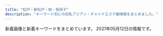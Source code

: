 ```yaml
---
title: "松戸・新松戸・柏・我孫子"
description: "キーワード別にの巨乳アジアン・チャイナエステ嬢情報をまとめました。"
---
```


新着画像と新着キーワードをまとめています。
2021年05月12日の情報です。

<DmmAffiliateIns />
<KeywordTable
  shops={
    [
    {
        "img_links": [
            "http://koukoku.xyz/fairy/css/staff/staff005-b.png",
            "http://koukoku.xyz/fairy/css/staff/staff0003-b.png",
            "http://koukoku.xyz/fairy/css/staff/staff0004-b.png",
            "http://koukoku.xyz/fairy/css/cam-01.jpg",
            "http://koukoku.xyz/fairy/css/foot01.jpg",
            "http://koukoku.xyz/fairy/css/staff/staff006-b.png",
            "http://koukoku.xyz/fairy/css/m-top004.jpg",
            "http://koukoku.xyz/fairy/css/staff/staff07-a.png",
            "http://koukoku.xyz/fairy/css/m-head03.jpg",
            "http://koukoku.xyz/fairy/images/call.png"
        ],
        "url": "http://koukoku.xyz/fairy/",
        "keywords": {
            "F": 3,
            "95": 1,
            "85": 1,
            "91": 1,
            "C": 1,
            "90": 2,
            "D": 1
        },
        "station": "JR\u65b0\u516b\u67f1\u99c5",
        "name": "\u30d5\u30a7\u30a2\u30ea-\u30c6\u30fc\u30eb"
    },
    {
        "keywords": {
            "90": 1,
            "C": 52,
            "D": 18,
            "85": 10,
            "E": 2,
            "87": 5,
            "86": 7,
            "84": 1,
            "83": 4,
            "82": 1
        },
        "name": "Pinky",
        "url": "http://pinky.ests.jp/",
        "station": "JR\u677e\u6238\u99c5\u6771\u53e3",
        "img_links": [
            "http://pinky.ests.jp/photos/sites/41/2020/01/2020011013071732.jpg",
            "http://pinky.ests.jp/photos/sites/41/2018/09/201809050707425.jpg",
            "http://pinky.ests.jp/photos/sites/41/2021/01/2021010819010483.jpg",
            "http://pinky.ests.jp/photos/sites/41/2018/05/2018052106183295.jpg",
            "http://pinky.ests.jp/photos/sites/41/2019/01/2019011416495971.jpg",
            "http://pinky.ests.jp/photos/sites/41/2019/08/2019082212025765.jpg",
            "http://pinky.ests.jp/photos/sites/41/2017/10/2017102104274221.jpeg",
            "http://pinky.ests.jp/photos/sites/41/2016/12/staff13.jpg",
            "http://pinky.ests.jp/photos/sites/41/2017/11/2017111705455167.jpg",
            "http://pinky.ests.jp/photos/sites/41/2018/07/2018070506262885.jpg",
            "http://pinky.ests.jp/photos/sites/41/2016/12/staff14.jpg",
            "http://pinky.ests.jp/photos/sites/41/2020/08/2020080710524457.jpg",
            "http://pinky.ests.jp/photos/sites/41/2017/10/2017100310324927.jpg",
            "http://pinky.ests.jp/photos/sites/41/2017/07/01.jpg",
            "http://pinky.ests.jp/photos/sites/41/2021/05/2021051218305839-600x800.jpg",
            "http://pinky.ests.jp/photos/sites/41/2020/12/2020122317221995.jpg",
            "http://pinky.ests.jp/photos/sites/41/2020/01/2020011013071324.jpg",
            "http://pinky.ests.jp/photos/sites/41/2019/08/2019080916421967.jpg",
            "http://pinky.ests.jp/photos/sites/41/2019/01/2019012814280336.jpg",
            "http://pinky.ests.jp/photos/sites/41/2020/07/2020070113444471.jpg",
            "http://pinky.ests.jp/images/mobile.jpg",
            "http://pinky.ests.jp/photos/sites/41/2018/07/2018070904501423.jpg",
            "http://pinky.ests.jp/photos/sites/41/2018/02/2018021903035949.jpg",
            "http://pinky.ests.jp/images/girl-z1.jpg",
            "http://pinky.ests.jp/images/top.png",
            "http://pinky.ests.jp/photos/sites/41/2021/02/2021020214092749.jpg",
            "http://pinky.ests.jp/photos/sites/41/2020/01/2020012318124421.jpg",
            "http://pinky.ests.jp/photos/sites/41/2019/05/2019050315541711.jpg",
            "http://pinky.ests.jp/photos/sites/41/2020/03/2020032718060170.jpg",
            "http://pinky.ests.jp/images/girl-z2.jpg",
            "http://pinky.ests.jp/images/room4.jpg",
            "http://pinky.ests.jp/photos/sites/41/2018/02/2018021206014711.jpg",
            "http://pinky.ests.jp/images/room2.jpg",
            "http://pinky.ests.jp/photos/sites/41/2017/10/2017100310321223.jpg",
            "http://pinky.ests.jp/photos/sites/41/2018/02/2018021404565599.jpg",
            "http://pinky.ests.jp/photos/sites/41/2017/09/2017091609572086.jpg",
            "http://pinky.ests.jp/photos/sites/41/2020/01/2020011612505779.jpg",
            "http://pinky.ests.jp/photos/sites/41/2018/04/2018041109544793.jpg",
            "http://pinky.ests.jp/photos/sites/41/2020/03/202003311902414.jpg",
            "http://pinky.ests.jp/images/pick.jpg",
            "http://pinky.ests.jp/photos/sites/41/2019/03/2019032615535586.jpg",
            "http://pinky.ests.jp/photos/sites/41/2020/01/2020012717085182.jpg",
            "http://pinky.ests.jp/photos/sites/41/2018/05/2018052407323023.jpg",
            "http://pinky.ests.jp/photos/sites/41/2018/02/2018021503571459.jpg",
            "http://pinky.ests.jp/photos/sites/41/2019/08/2019082212000482.jpg",
            "http://pinky.ests.jp/photos/sites/41/2018/05/2018050207171151.jpg",
            "http://pinky.ests.jp/images/staff0.jpg",
            "http://pinky.ests.jp/photos/sites/41/2019/04/201904271525014.jpg",
            "http://pinky.ests.jp/photos/sites/41/2018/05/2018051009221193.jpg",
            "http://pinky.ests.jp/photos/sites/41/2018/06/2018061105211179.jpg",
            "http://pinky.ests.jp/images/room1.jpg",
            "http://pinky.ests.jp/photos/sites/41/2017/03/2.jpg",
            "http://pinky.ests.jp/photos/sites/41/2021/05/2021051218305839.jpg",
            "http://pinky.ests.jp/images/s_link.png",
            "http://pinky.ests.jp/images/room3.jpg",
            "http://pinky.ests.jp/images/s_staff.png",
            "http://pinky.ests.jp/photos/sites/41/2020/07/2020073117282581.jpg",
            "http://pinky.ests.jp/images/news.jpg",
            "http://pinky.ests.jp/photos/sites/41/2018/12/2018122816184851.jpg",
            "http://pinky.ests.jp/photos/sites/41/2018/02/2018022305081948.jpg"
        ]
    },
    {
        "keywords": {
            "87": 5,
            "86": 4,
            "D": 9,
            "85": 2,
            "88": 1,
            "C": 3
        },
        "station": "\u938c\u30f6\u8c37\u99c5\u6771\u53e3",
        "name": "\u30aa\u30a2\u30b7\u30b9\uff5eOasis\uff5e",
        "img_links": [
            "http://www.oasis.masg.info/images/r1.jpg",
            "http://www.oasis.masg.info/images/s_staff.png",
            "http://www.oasis.masg.info/files/010.jpg",
            "http://www.oasis.masg.info/images/news.png",
            "http://www.oasis.masg.info/files/001.jpg",
            "http://www.oasis.masg.info/images/shop/shop01.jpg",
            "http://www.oasis.masg.info/images/bj2.jpg",
            "http://www.oasis.masg.info/images/top.png",
            "http://www.oasis.masg.info/images/s_link.png",
            "http://www.oasis.masg.info/images/r2.jpg",
            "http://www.oasis.masg.info/files/002.jpg",
            "http://www.oasis.masg.info/files/003.jpg",
            "http://www.oasis.masg.info/files/013.jpg",
            "http://www.oasis.masg.info/images/shop/shop04.jpg",
            "http://www.oasis.masg.info/files/008.jpg",
            "http://www.oasis.masg.info/images/face.png",
            "http://www.oasis.masg.info/images/end.png",
            "http://www.oasis.masg.info/files/009.jpg",
            "http://www.oasis.masg.info/files/005.jpg",
            "http://www.oasis.masg.info/images/pick.png",
            "http://www.oasis.masg.info/files/006.jpg",
            "http://www.oasis.masg.info/images/shop/shop03.jpg",
            "http://www.oasis.masg.info/files/004.jpg",
            "http://www.oasis.masg.info/images/r5.jpg",
            "http://www.oasis.masg.info/files/012.jpg",
            "http://www.oasis.masg.info/images/shop/shop02.jpg",
            "http://www.oasis.masg.info/images/r4.jpg",
            "http://www.oasis.masg.info/files/011.jpg"
        ],
        "url": "http://www.oasis.masg.info/"
    },
    {
        "name": "MORE\u30fb\u30e2\u30a2",
        "img_links": [],
        "station": "JR\u67cf\u99c5\u5357\u53e3",
        "keywords": {},
        "url": "http://more.esthe.me/"
    },
    {
        "img_links": [
            "http://sweety-est.xyz/images/now-printing.jpg",
            "http://sweety-est.xyz/images/ri.jpg",
            "http://sweety-est.xyz/images/cg02.jpg",
            "http://sweety-est.xyz/images/cg09.jpg",
            "http://sweety-est.xyz/images/cg10.jpg",
            "http://sweety-est.xyz/images/cg08.jpg",
            "http://sweety-est.xyz/images/8831.jpg",
            "http://sweety-est.xyz/images/cg06.jpg",
            "http://sweety-est.xyz/images/cg12.jpg",
            "http://sweety-est.xyz/images/cg11.jpg",
            "http://sweety-est.xyz/images/cg01.jpg",
            "http://sweety-est.xyz/images/20040.jpg",
            "http://sweety-est.xyz/images/cg03.jpg",
            "http://sweety-est.xyz/images/cg05.jpg",
            "http://sweety-est.xyz/images/cg07.jpg",
            "http://sweety-est.xyz/images/mi.jpg"
        ],
        "station": "JR\u6211\u5b6b\u5b50\u99c5\u5317\u53e3",
        "keywords": {
            "D": 2,
            "E": 2,
            "86": 21
        },
        "url": "http://sweety-est.xyz/",
        "name": "\u30cb\u30e3\u30f3\u30cb\u30e3\u30f3"
    },
    {
        "url": "http://www.rakuraku-abiko.xyz/",
        "station": "JR\u6211\u5b6b\u5b50\u99c5\u5357\u53e3",
        "name": "\u697d\u697d",
        "keywords": {},
        "img_links": [
            "http://www.rakuraku-abiko.xyz/images/index-tiba_04.jpg",
            "http://www.rakuraku-abiko.xyz/images/staff/yuki.jpg",
            "http://www.rakuraku-abiko.xyz/images/nav/nav-staff.jpg",
            "http://www.rakuraku-abiko.xyz/images/staff/ready.jpg",
            "http://www.rakuraku-abiko.xyz/images/index-tiba_07.jpg",
            "http://www.rakuraku-abiko.xyz/images/nav/nav-sys.jpg",
            "http://www.rakuraku-abiko.xyz/images/index-tiba_02.jpg",
            "http://www.rakuraku-abiko.xyz/images/staff/staff.jpg",
            "http://www.rakuraku-abiko.xyz/images/nav/nav-job.jpg",
            "http://www.rakuraku-abiko.xyz/images/staff/coco.jpg",
            "http://www.rakuraku-abiko.xyz/images/index-tiba_10.jpg",
            "http://www.rakuraku-abiko.xyz/images/index-tiba_09.jpg",
            "http://www.rakuraku-abiko.xyz/images/staff/nana.jpg",
            "http://www.rakuraku-abiko.xyz/images/staff/eri.jpg",
            "http://www.rakuraku-abiko.xyz/images/index-tiba_13.jpg"
        ]
    },
    {
        "station": "JR\u5929\u738b\u53f0\u99c5\u5357\u53e3",
        "keywords": {},
        "url": "https://www.white.8reiwa.com/",
        "img_links": [
            "https://www.white.8reiwa.com/s/000_p/002_516.jpg",
            "https://www.white.8reiwa.com/s/000jpg/room/t004.jpg",
            "https://www.white.8reiwa.com/s/000jpg/room/t002.jpg",
            "https://www.white.8reiwa.com/s/000jpg/aroma/003lavender.jpg",
            "https://www.white.8reiwa.com/000jpg/aroma/008ylang.jpg",
            "https://www.white.8reiwa.com/s/000_p/003_368.jpg",
            "https://www.white.8reiwa.com/s/000_p/001_856.jpg",
            "https://www.white.8reiwa.com/000jpg/aroma/009grapefruit.jpg",
            "https://www.white.8reiwa.com/s/000jpg/room/t001.jpg",
            "https://www.white.8reiwa.com/000jpg/aroma/005eucglobulus.jpg",
            "https://www.white.8reiwa.com/000jpg/aroma/007rosemarry.jpg",
            "https://www.white.8reiwa.com/s/000jpg/aroma/005eucglobulus.jpg",
            "https://www.white.8reiwa.com/000jpg/t002.jpg",
            "https://www.white.8reiwa.com/000jpg/room/t004.jpg",
            "https://www.white.8reiwa.com/000jpg/room/t005.jpg",
            "https://www.white.8reiwa.com/s/000jpg/room/t003.jpg",
            "https://www.white.8reiwa.com/s/000jpg/room/t008.jpg",
            "https://www.white.8reiwa.com/s/000jpg/aroma/010lemon.jpg",
            "https://www.white.8reiwa.com/000jpg/room/t008.jpg",
            "https://www.white.8reiwa.com/s/000jpg/room/t007.jpg",
            "https://www.white.8reiwa.com/000gif/qrs.png",
            "https://www.white.8reiwa.com/s/000jpg/bg002.jpg",
            "https://www.white.8reiwa.com/s/000jpg/aroma/008ylang.jpg",
            "https://www.white.8reiwa.com/s/000jpg/aroma/004pepermint.jpg",
            "https://www.white.8reiwa.com/000jpg/aroma/001rosewood.jpg",
            "https://www.white.8reiwa.com/000jpg/aroma/002teatree.jpg",
            "https://www.white.8reiwa.com/000gif/qri.png",
            "https://www.white.8reiwa.com/000jpg/aroma/010lemon.jpg",
            "https://www.white.8reiwa.com/s/000jpg/aroma/002teatree.jpg",
            "https://www.white.8reiwa.com/s/000jpg/aroma/009grapefruit.jpg",
            "https://www.white.8reiwa.com/s/000jpg/aroma/001rosewood.jpg",
            "https://www.white.8reiwa.com/s/000jpg/room/t006.jpg",
            "https://www.white.8reiwa.com/s/000jpg/aroma/006orenge.jpg",
            "https://www.white.8reiwa.com/000jpg/room/t007.jpg",
            "https://www.white.8reiwa.com/000jpg/aroma/006orenge.jpg",
            "https://www.white.8reiwa.com/s/000jpg/aroma/007rosemarry.jpg",
            "https://www.white.8reiwa.com/000jpg/room/t006.jpg",
            "https://www.white.8reiwa.com/s/000jpg/room/t005.jpg",
            "https://www.white.8reiwa.com/s/000jpg/akasuri001.jpg",
            "https://www.white.8reiwa.com/000_p/003_368.jpg",
            "https://www.white.8reiwa.com/000jpg/aroma/004pepermint.jpg",
            "https://www.white.8reiwa.com/000jpg/room/t001.jpg",
            "https://www.white.8reiwa.com/000jpg/t001.jpg",
            "https://www.white.8reiwa.com/000jpg/t003.jpg",
            "https://www.white.8reiwa.com/000jpg/aroma/003lavender.jpg",
            "https://www.white.8reiwa.com/000jpg/akasuri001.jpg",
            "https://www.white.8reiwa.com/s/000jpg/t003.jpg",
            "https://www.white.8reiwa.com/000_p/001_856.jpg",
            "https://www.white.8reiwa.com/000jpg/room/t002.jpg",
            "https://www.white.8reiwa.com/s/000jpg/t001.jpg",
            "https://www.white.8reiwa.com/000jpg/room/t003.jpg",
            "https://www.white.8reiwa.com/000_p/002_516.jpg",
            "https://www.white.8reiwa.com/s/000jpg/t002.jpg"
        ],
        "name": "\u30db\u30ef\u30a4\u30c8"
    },
    {
        "keywords": {},
        "img_links": [
            "http://yasashiite.estx.net/images/k2.jpg",
            "http://yasashiite.estx.net/images/a6.jpg",
            "http://yasashiite.estx.net/images/a10.jpg",
            "http://yasashiite.estx.net/images/a5.jpg",
            "http://yasashiite.estx.net/images/index_06.jpg",
            "http://yasashiite.estx.net/images/a7.jpg",
            "http://yasashiite.estx.net/images/index_14.jpg",
            "http://yasashiite.estx.net/images/s5.jpg",
            "http://yasashiite.estx.net/images/index_04.jpg",
            "http://yasashiite.estx.net/images/index_07.jpg",
            "http://yasashiite.estx.net/images/a3.jpg",
            "http://yasashiite.estx.net/images/s2.jpg",
            "http://yasashiite.estx.net/images/index_03.jpg",
            "http://yasashiite.estx.net/images/index_01.jpg",
            "http://yasashiite.estx.net/images/a2.jpg",
            "http://yasashiite.estx.net/images/s6.jpg",
            "http://yasashiite.estx.net/images/index_12.jpg",
            "http://yasashiite.estx.net/images/a8.jpg",
            "http://yasashiite.estx.net/images/a4.jpg",
            "http://yasashiite.estx.net/images/index_17.jpg",
            "http://yasashiite.estx.net/images/s1.jpg",
            "http://yasashiite.estx.net/images/k1.jpg",
            "http://yasashiite.estx.net/images/index_05.jpg",
            "http://yasashiite.estx.net/images/a1.jpg",
            "http://yasashiite.estx.net/images/staff_03.jpg",
            "http://yasashiite.estx.net/images/a9.jpg",
            "http://yasashiite.estx.net/images/index_15.jpg",
            "http://yasashiite.estx.net/images/index_02.jpg",
            "http://yasashiite.estx.net/images/index_10.jpg",
            "http://yasashiite.estx.net/images/s3.jpg",
            "http://yasashiite.estx.net/images/staff_01.jpg"
        ],
        "station": "JR\u677e\u6238\u99c5\u897f\u53e3",
        "url": "http://yasashiite.estx.net/",
        "name": "\u512a\u3057\u3044\u624b"
    },
    {
        "name": "\u5c0f\u96ea\u306e\u90e8\u5c4b",
        "img_links": [
            "https://koyuki-room.ests.jp/images/service3.jpg",
            "https://koyuki-room.ests.jp/images/img_teaser.jpg",
            "https://koyuki-room.ests.jp/images/service1.jpg",
            "https://koyuki-room.ests.jp/images/service4.jpg",
            "https://koyuki-room.ests.jp/photos/sites/77/2020/11/2020111107322026.jpg",
            "https://koyuki-room.ests.jp/photos/sites/77/2020/11/202011110732216.jpg",
            "https://koyuki-room.ests.jp/images/mainimg.jpg",
            "https://koyuki-room.ests.jp/images/sp_mainimg.jpg",
            "https://koyuki-room.ests.jp/images/sp_img_teaser.jpg",
            "https://koyuki-room.ests.jp/images/service2.jpg",
            "https://koyuki-room.ests.jp/images/pagetop.png"
        ],
        "url": "https://koyuki-room.ests.jp/",
        "station": "JR\u677e\u6238\u99c5\u6771\u53e3",
        "keywords": {
            "86": 4,
            "D": 8,
            "87": 4,
            "C": 11
        }
    },
    {
        "station": "JR\u65b0\u677e\u6238\u99c5",
        "img_links": [
            "http://g-rlx.info/images/tit_infomaiton.jpg",
            "http://g-rlx.info/images/tit_staff.jpg",
            "http://g-rlx.info/girl/00.jpg",
            "http://g-rlx.info/images/index_11.jpg",
            "http://g-rlx.info/images/index_07.jpg",
            "http://g-rlx.info/images/rec_12.jpg",
            "http://g-rlx.info/images/index_08.jpg",
            "http://g-rlx.info/images/index_02.jpg",
            "http://g-rlx.info/girl/girl03.jpg",
            "http://g-rlx.info/images/index_13.jpg",
            "http://g-rlx.info/images/index_04.jpg",
            "http://g-rlx.info/images/index_05.jpg",
            "http://g-rlx.info/images/sys_12.jpg",
            "http://g-rlx.info/girl/girl05a.jpg",
            "http://g-rlx.info/girl/girl06.jpg",
            "http://g-rlx.info/images/tit_acc.jpg",
            "http://g-rlx.info/images/info.jpg",
            "http://g-rlx.info/images/tit_link.jpg",
            "http://g-rlx.info/images/index_09.jpg",
            "http://g-rlx.info/images/tit_sys.jpg",
            "http://g-rlx.info/images/index_06.jpg",
            "http://g-rlx.info/images/index_14.jpg",
            "http://g-rlx.info/girl/01.jpg",
            "http://g-rlx.info/girl/girl01.jpg",
            "http://g-rlx.info/images/tit_info.jpg",
            "http://g-rlx.info/girl/girl02.jpg"
        ],
        "url": "http://g-rlx.info/",
        "keywords": {
            "89": 1,
            "86": 2,
            "C": 5,
            "85": 1,
            "88": 1
        },
        "name": "\u685c"
    },
    {
        "url": "http://coatour.xyz/",
        "img_links": [
            "http://coatour.xyz/uploads/210420/1-210420163431W4.jpg",
            "http://coatour.xyz/templets/default/picture/news.jpg",
            "http://coatour.xyz/templets/default/picture/staff_t.jpg",
            "http://coatour.xyz/templets/default/picture/rec1.png",
            "http://coatour.xyz/templets/default/picture/head.jpg",
            "http://coatour.xyz/templets/default/picture/interior_t.jpg",
            "http://coatour.xyz/uploads/210420/1-21042016142O96.jpg",
            "http://coatour.xyz/uploads/180620/1-1P62010193X63.jpg",
            "http://coatour.xyz/uploads/180620/1-1P62010154K00.png",
            "http://coatour.xyz/uploads/allimg/180620/1-1P6201013133b.jpg",
            "http://coatour.xyz/uploads/181211/1-1Q2111433162D.jpg",
            "http://coatour.xyz/uploads/180621/1-1P621101232H4.png",
            "http://coatour.xyz/uploads/210420/1-2104201614544U.jpg",
            "http://coatour.xyz/uploads/210420/1-2104201615141V.jpg"
        ],
        "keywords": {},
        "name": "\u3075\u308f\u3075\u308f",
        "station": "JR\u99ac\u6a4b\u99c5\u897f\u53e3"
    },
    {
        "url": "http://yukinohana.iest.jp/",
        "img_links": [
            "http://yukinohana.iest.jp/images/massage/massage_la.jpg",
            "http://yukinohana.iest.jp/images/massage/massage_02a.jpg",
            "http://yukinohana.iest.jp/images/home/top.jpg",
            "http://yukinohana.iest.jp/images/staff/staff_top.png",
            "http://yukinohana.iest.jp/images/top/top_05.jpg",
            "http://yukinohana.iest.jp/images/index_page_top.png",
            "http://yukinohana.iest.jp/images/staff_image/staff_03a.jpg",
            "http://yukinohana.iest.jp/images/massage/massage_01b.jpg",
            "http://yukinohana.iest.jp/images/massage/massage_01a.jpg",
            "http://yukinohana.iest.jp/images/massage/massage_02b.jpg",
            "http://yukinohana.iest.jp/images/staff_image/staff_04a.jpg",
            "http://yukinohana.iest.jp/images/staff_one/staff_ba.png",
            "http://yukinohana.iest.jp/images/staff_image/staff_02a.jpg",
            "http://yukinohana.iest.jp/images/massage/massage_04b.jpg",
            "http://yukinohana.iest.jp/images/home/index_tel.jpg",
            "http://yukinohana.iest.jp/images/staff_image/staff_06a.jpg",
            "http://yukinohana.iest.jp/images/top/top_01.jpg",
            "http://yukinohana.iest.jp/images/top/top_06.jpg",
            "http://yukinohana.iest.jp/images/massage/massage_03b.jpg",
            "http://yukinohana.iest.jp/images/demo/slider/images/slide2.png",
            "http://yukinohana.iest.jp/images/staff_image/staff_05a.jpg",
            "http://yukinohana.iest.jp/images/top/top_03.jpg",
            "http://yukinohana.iest.jp/images/home/index_11.jpg",
            "http://yukinohana.iest.jp/images/massage/massage_03a.jpg",
            "http://yukinohana.iest.jp/images/top/top_08.png",
            "http://yukinohana.iest.jp/images/massage/massage_04a.jpg",
            "http://yukinohana.iest.jp/images/demo/slider/images/slide3.png",
            "http://yukinohana.iest.jp/images/top/top_02.jpg",
            "http://yukinohana.iest.jp/images/home/index_13.jpg",
            "http://yukinohana.iest.jp/images/top/top_04.jpg",
            "http://yukinohana.iest.jp/images/demo/slider/images/slide1.png"
        ],
        "station": "\u6d41\u5c71\u304a\u304a\u305f\u304b\u306e\u68ee\u99c5\u897f\u53e3",
        "keywords": {},
        "name": "\u96ea\u306e\u83ef"
    },
    {
        "keywords": {
            "85": 5,
            "C": 23,
            "83": 1,
            "84": 2,
            "86": 1
        },
        "img_links": [
            "http://lavender-massage.work/img/s44.jpg",
            "http://lavender-massage.work/img/s43.jpg",
            "http://lavender-massage.work/img/s39.jpg",
            "http://lavender-massage.work/i/img/r4.jpg",
            "http://lavender-massage.work/i/img/r1.jpg",
            "http://lavender-massage.work/img/st039.jpg",
            "http://lavender-massage.work/i/img/g39.jpg",
            "http://lavender-massage.work/img/sta33.jpg",
            "http://lavender-massage.work/img/s41.jpg",
            "http://lavender-massage.work/i/img/g039.jpg",
            "http://lavender-massage.work/img/s36.jpg",
            "http://lavender-massage.work/img/sta38.jpg",
            "http://lavender-massage.work/img/st36.jpg",
            "http://lavender-massage.work/img/st33.jpg",
            "http://lavender-massage.work/img/sta42.jpg",
            "http://lavender-massage.work/img/st32.jpg",
            "http://lavender-massage.work/i/img/r3.jpg",
            "http://lavender-massage.work/img/sta36.jpg",
            "http://lavender-massage.work/img/mo.png",
            "http://lavender-massage.work/i/img/g044.jpg",
            "http://lavender-massage.work/img/st44.jpg",
            "http://lavender-massage.work/img/sta44.jpg",
            "http://lavender-massage.work/img/s33.jpg",
            "http://lavender-massage.work/img/st42.jpg",
            "http://lavender-massage.work/i/img/r2.jpg",
            "http://lavender-massage.work/i/img/g042.jpg",
            "http://lavender-massage.work/img/sta32.jpg",
            "http://lavender-massage.work/i/img/g043.jpg",
            "http://lavender-massage.work/img/botton.jpg",
            "http://lavender-massage.work/img/st39.jpg",
            "http://lavender-massage.work/img/s42.jpg",
            "http://lavender-massage.work/i/img/g038.jpg",
            "http://lavender-massage.work/i/img/g032.jpg",
            "http://lavender-massage.work/i/img/g041.jpg",
            "http://lavender-massage.work/img/st41.jpg",
            "http://lavender-massage.work/i/img/g033.jpg",
            "http://lavender-massage.work/img/sta41.jpg",
            "http://lavender-massage.work/img/st43.jpg",
            "http://lavender-massage.work/img/st38.jpg",
            "http://lavender-massage.work/img/sta43.jpg",
            "http://lavender-massage.work/img/sta39.jpg",
            "http://lavender-massage.work/img/s38.jpg",
            "http://lavender-massage.work/i/img/g036.jpg"
        ],
        "url": "http://lavender-massage.work/",
        "name": "\u30e9\u30d9\u30f3\u30c0\u30fc",
        "station": "JR\u65b0\u677e\u6238\u99c5"
    },
    {
        "name": "\u6843\u306e\u5712",
        "img_links": [
            "http://www.momoen.relaxmens.com/files/003-02.jpg",
            "http://www.momoen.relaxmens.com/files/010-02.jpg",
            "http://www.momoen.relaxmens.com/files/014.jpg",
            "http://www.momoen.relaxmens.com/files/009-02.jpg",
            "http://www.momoen.relaxmens.com/files/002-02.jpg",
            "http://www.momoen.relaxmens.com/files/011-03.jpg",
            "http://www.momoen.relaxmens.com/files/001-03.jpg",
            "http://www.momoen.relaxmens.com/images/barLink.png",
            "http://www.momoen.relaxmens.com/files/014-02.jpg",
            "http://www.momoen.relaxmens.com/files/012-03.jpg",
            "http://www.momoen.relaxmens.com/files/007-02.jpg",
            "http://www.momoen.relaxmens.com/files/007-03.jpg",
            "http://www.momoen.relaxmens.com/files/013-03.jpg",
            "http://www.momoen.relaxmens.com/images/header.png",
            "http://www.momoen.relaxmens.com/images/barSystem.png",
            "http://www.momoen.relaxmens.com/files/001-02.jpg",
            "http://www.momoen.relaxmens.com/files/001.jpg",
            "http://www.momoen.relaxmens.com/files/002.jpg",
            "http://www.momoen.relaxmens.com/images/barRecruit.png",
            "http://www.momoen.relaxmens.com/files/005-02.jpg",
            "http://www.momoen.relaxmens.com/files/009.jpg",
            "http://www.momoen.relaxmens.com/files/008.jpg",
            "http://www.momoen.relaxmens.com/files/011.jpg",
            "http://www.momoen.relaxmens.com/images/time.png",
            "http://www.momoen.relaxmens.com/files/002-03.jpg",
            "http://www.momoen.relaxmens.com/images/backBtn.png",
            "http://www.momoen.relaxmens.com/files/013.jpg",
            "http://www.momoen.relaxmens.com/files/012.jpg",
            "http://www.momoen.relaxmens.com/files/014-03.jpg",
            "http://www.momoen.relaxmens.com/files/011-02.jpg",
            "http://www.momoen.relaxmens.com/images/contentBottom.jpg",
            "http://www.momoen.relaxmens.com/images/btnTop.png",
            "http://www.momoen.relaxmens.com/files/003-03.jpg",
            "http://www.momoen.relaxmens.com/files/010.jpg",
            "http://www.momoen.relaxmens.com/files/012-02.jpg",
            "http://www.momoen.relaxmens.com/files/010-03.jpg",
            "http://www.momoen.relaxmens.com/files/007.jpg",
            "http://www.momoen.relaxmens.com/files/005-03.jpg",
            "http://www.momoen.relaxmens.com/images/barSchedule.png",
            "http://www.momoen.relaxmens.com/images/barTherapist.png",
            "http://www.momoen.relaxmens.com/files/003.jpg",
            "http://www.momoen.relaxmens.com/images/barProfile.png",
            "http://www.momoen.relaxmens.com/files/008-02.jpg",
            "http://www.momoen.relaxmens.com/images/barAccess.png",
            "http://www.momoen.relaxmens.com/images/barProfileSche.png",
            "http://www.momoen.relaxmens.com/files/009-03.jpg",
            "http://www.momoen.relaxmens.com/images/concept.png",
            "http://www.momoen.relaxmens.com/files/005.jpg",
            "http://www.momoen.relaxmens.com/files/013-02.jpg",
            "http://www.momoen.relaxmens.com/files/008-03.jpg"
        ],
        "keywords": {
            "D": 44,
            "86": 8,
            "87": 40,
            "C": 4
        },
        "url": "http://www.momoen.relaxmens.com/",
        "station": "\u65b0\u938c\u30f6\u8c37\u99c5"
    },
    {
        "img_links": [
            "http://melpomene-est.xyz/images/b2.jpg",
            "http://melpomene-est.xyz/images/tel.png",
            "http://melpomene-est.xyz/images/rosel.png",
            "http://melpomene-est.xyz/images/cg08.jpg",
            "http://melpomene-est.xyz/images/cg10.jpg",
            "http://melpomene-est.xyz/images/b5.jpg",
            "http://melpomene-est.xyz/images/b1.jpg",
            "http://melpomene-est.xyz/images/cg09.jpg",
            "http://melpomene-est.xyz/images/cg03.jpg",
            "http://melpomene-est.xyz/images/b4.jpg",
            "http://melpomene-est.xyz/images/cg05.jpg",
            "http://melpomene-est.xyz/images/cg091.jpg",
            "http://melpomene-est.xyz/images/cg02.jpg",
            "http://melpomene-est.xyz/images/b6.jpg",
            "http://melpomene-est.xyz/images/cg06.jpg",
            "http://melpomene-est.xyz/images/cg01.jpg",
            "http://melpomene-est.xyz/images/b3.jpg",
            "http://melpomene-est.xyz/images/cg07.jpg",
            "http://melpomene-est.xyz/images/roser.png"
        ],
        "station": "JR\u5357\u67cf\u99c5\u897f\u53e3",
        "name": "\u30df\u30eb\u30ad\u30fc",
        "url": "http://melpomene-est.xyz/",
        "keywords": {
            "86": 43
        }
    },
    {
        "url": "http://angelalove.este88.com/",
        "name": "\u30c1\u30e3\u30fc\u30df\u30f3\u30b0\u30b9\u30da\u30fc\u30b9",
        "img_links": [
            "http://angelalove.este88.com/images/s_staff.png",
            "http://angelalove.este88.com/gals/kaori1.jpg",
            "http://angelalove.este88.com/gals/saki1.jpg",
            "http://angelalove.este88.com/images/info1.jpg",
            "http://angelalove.este88.com/gals/nami2.jpg",
            "http://angelalove.este88.com/gals/yuna1.jpg",
            "http://angelalove.este88.com/images/info5.jpg",
            "http://angelalove.este88.com/gals/hina1.jpg",
            "http://angelalove.este88.com/gals/hime.jpg",
            "http://angelalove.este88.com/images/top02.jpg",
            "http://angelalove.este88.com/images/s_news.png",
            "http://angelalove.este88.com/gals/nami1.jpg",
            "http://angelalove.este88.com/gals/koko1.jpg",
            "http://angelalove.este88.com/images/topinfo.jpg",
            "http://angelalove.este88.com/images/info2.jpg",
            "http://angelalove.este88.com/gals/sayuri1.jpg",
            "http://angelalove.este88.com/gals/rina1.jpg",
            "http://angelalove.este88.com/gals/koko3.jpg",
            "http://angelalove.este88.com/images/info3.jpg",
            "http://angelalove.este88.com/gals/koko2.jpg",
            "http://angelalove.este88.com/images/info.png",
            "http://angelalove.este88.com/images/top01.jpg"
        ],
        "keywords": {},
        "station": "JR\u67cf\u99c5\u6771\u53e3"
    },
    {
        "station": "JR\u65b0\u677e\u6238\u99c5",
        "url": "http://massage-est.tokyo/",
        "img_links": [
            "http://massage-est.tokyo/images/top.png",
            "http://massage-est.tokyo/images/cg03.jpg",
            "http://massage-est.tokyo/images/cg02.jpg",
            "http://massage-est.tokyo/images/evetop.png",
            "http://massage-est.tokyo/images/cg04.jpg",
            "http://massage-est.tokyo/images/cg01.jpg",
            "http://massage-est.tokyo/images/staff_s.png",
            "http://massage-est.tokyo/images/news.png"
        ],
        "name": "\u604b\u6708",
        "keywords": {
            "E": 6,
            "D": 4,
            "87": 3,
            "86": 9
        }
    },
    {
        "img_links": [
            "http://cutegirl.este88.com/images/main1.jpg",
            "http://cutegirl.este88.com/images/footer-r.png",
            "http://cutegirl.este88.com/images/staff.png",
            "http://cutegirl.este88.com/girl/miyuki1.jpg",
            "http://cutegirl.este88.com/images/staff_t.jpg",
            "http://cutegirl.este88.com/images/esthe2.jpg",
            "http://cutegirl.este88.com/girl/sakura1.jpg",
            "http://cutegirl.este88.com/images/main-sp.jpg",
            "http://cutegirl.este88.com/girl/arisa1.jpg",
            "http://cutegirl.este88.com/images/esthe1.jpg",
            "http://cutegirl.este88.com/images/kp.png",
            "http://cutegirl.este88.com/images/sys2.jpg",
            "http://cutegirl.este88.com/girl/minami1.jpg",
            "http://cutegirl.este88.com/images/footer-l.png",
            "http://cutegirl.este88.com/images/interior_t.jpg",
            "http://cutegirl.este88.com/images/esthe3.jpg",
            "http://cutegirl.este88.com/images/sys1.jpg",
            "http://cutegirl.este88.com/girl/aika1.jpg",
            "http://cutegirl.este88.com/images/home.png"
        ],
        "url": "http://cutegirl.este88.com/",
        "keywords": {},
        "name": "\u30ad\u30e5\u30fc\u30c8\u30ac\u30fc\u30eb",
        "station": "JR\u67cf\u99c5\u6771\u53e3"
    },
    {
        "keywords": {},
        "name": "\u30eb\u30eb\u30a2\u30b9 -luluas-",
        "img_links": [
            "http://aroma-esthe.biz/css/m-right.jpg",
            "http://aroma-esthe.biz/css/m-left.jpg",
            "http://aroma-esthe.biz/css/staff/staff04.png",
            "http://aroma-esthe.biz/css/m-head.jpg",
            "http://aroma-esthe.biz/css/staff/staff05.png",
            "http://aroma-esthe.biz/css/m-top02.jpg",
            "http://aroma-esthe.biz/css/top-left01.jpg",
            "http://aroma-esthe.biz/css/staff/staff01.png",
            "http://aroma-esthe.biz/css/staff/staff02.png",
            "http://aroma-esthe.biz/css/m-top-right03.jpg",
            "http://aroma-esthe.biz/css/m-top-right02.jpg",
            "http://aroma-esthe.biz/images/call.png",
            "http://aroma-esthe.biz/css/staff/staff03.png",
            "http://aroma-esthe.biz/css/m-top-right04.jpg",
            "http://aroma-esthe.biz/css/m-top-right01.jpg",
            "http://aroma-esthe.biz/css/staff/staff06.png",
            "http://aroma-esthe.biz/css/m-yejiao.jpg"
        ],
        "station": "JR\u65b0\u516b\u67f1\u99c5",
        "url": "http://aroma-esthe.biz/"
    },
    {
        "keywords": {
            "D": 1,
            "86": 4,
            "C": 13,
            "83": 2,
            "85": 2,
            "88": 4,
            "E": 1
        },
        "station": "\u521d\u5bcc\u99c5",
        "name": "\u3055\u304f\u3089",
        "img_links": [
            "http://sakura-sakura.work/img/fla2.jpg",
            "http://sakura-sakura.work/sp/img/cam.jpg",
            "http://sakura-sakura.work/sp/img/s1.jpg",
            "http://sakura-sakura.work/sp/img/p6.jpg",
            "http://sakura-sakura.work/img/sta2.jpg",
            "http://sakura-sakura.work/img/s6.jpg",
            "http://sakura-sakura.work/sp/img/botton.jpg",
            "http://sakura-sakura.work/img/s5.jpg",
            "http://sakura-sakura.work/img/head.jpg",
            "http://sakura-sakura.work/img/mo.png",
            "http://sakura-sakura.work/sp/img/pc.jpg",
            "http://sakura-sakura.work/sp/img/p2.jpg",
            "http://sakura-sakura.work/img/s4.jpg",
            "http://sakura-sakura.work/sp/img/s4.jpg",
            "http://sakura-sakura.work/sp/img/tel.jpg",
            "http://sakura-sakura.work/img/st3.jpg",
            "http://sakura-sakura.work/sp/img/s5.jpg",
            "http://sakura-sakura.work/sp/img/info.jpg",
            "http://sakura-sakura.work/sp/img/t-r.jpg",
            "http://sakura-sakura.work/img/st2.jpg",
            "http://sakura-sakura.work/img/st5.jpg",
            "http://sakura-sakura.work/img/sta5.jpg",
            "http://sakura-sakura.work/sp/img/t-s.jpg",
            "http://sakura-sakura.work/sp/img/pic.jpg",
            "http://sakura-sakura.work/sp/img/add.jpg",
            "http://sakura-sakura.work/sp/img/s6.jpg",
            "http://sakura-sakura.work/sp/img/s2.jpg",
            "http://sakura-sakura.work/sp/img/p3.jpg",
            "http://sakura-sakura.work/sp/img/t-a.jpg",
            "http://sakura-sakura.work/sp/img/time.jpg",
            "http://sakura-sakura.work/img/fla1.jpg",
            "http://sakura-sakura.work/img/st4.jpg",
            "http://sakura-sakura.work/img/botton.jpg",
            "http://sakura-sakura.work/sp/img/s3.jpg",
            "http://sakura-sakura.work/img/fla3.jpg",
            "http://sakura-sakura.work/img/s2.jpg",
            "http://sakura-sakura.work/sp/img/tit.jpg",
            "http://sakura-sakura.work/img/st1.jpg",
            "http://sakura-sakura.work/img/s3.jpg",
            "http://sakura-sakura.work/img/s1.jpg",
            "http://sakura-sakura.work/img/sta1.jpg",
            "http://sakura-sakura.work/img/sta3.jpg",
            "http://sakura-sakura.work/sp/img/t-t.jpg",
            "http://sakura-sakura.work/img/sta4.jpg",
            "http://sakura-sakura.work/img/sta6.jpg",
            "http://sakura-sakura.work/img/st6.jpg",
            "http://sakura-sakura.work/sp/img/sys.jpg",
            "http://sakura-sakura.work/sp/img/t-o.jpg"
        ],
        "url": "http://sakura-sakura.work/"
    },
    {
        "keywords": {},
        "img_links": [
            "http://www.n-rakuen.work/img/hitomi1.jpg",
            "http://www.n-rakuen.work/img/moe1.jpg",
            "http://www.n-rakuen.work/si/s3.png",
            "http://www.n-rakuen.work/images/sys.jpg",
            "http://www.n-rakuen.work/si/i2.png",
            "http://www.n-rakuen.work/images/int1.jpg",
            "http://www.n-rakuen.work/images/3.jpg",
            "http://www.n-rakuen.work/si/i3.png",
            "http://www.n-rakuen.work/images/news.jpg",
            "http://www.n-rakuen.work/images/tel.jpg",
            "http://www.n-rakuen.work/images/sisu.jpg",
            "http://www.n-rakuen.work/img/hana1.jpg",
            "http://www.n-rakuen.work/si/s4.png",
            "http://www.n-rakuen.work/images/mobile.jpg",
            "http://www.n-rakuen.work/images/staff_t.jpg",
            "http://www.n-rakuen.work/si/s2.png",
            "http://www.n-rakuen.work/si/i1.png",
            "http://www.n-rakuen.work/images/2.jpg",
            "http://www.n-rakuen.work/images/int2.jpg",
            "http://www.n-rakuen.work/si/i4.png",
            "http://www.n-rakuen.work/images/interior_t.jpg",
            "http://www.n-rakuen.work/images/head.jpg",
            "http://www.n-rakuen.work/si/s1.png",
            "http://www.n-rakuen.work/images/1.jpg"
        ],
        "url": "http://www.n-rakuen.work/",
        "name": "\u7652\u3057\u3068\u3053\u308d",
        "station": "\u4e94\u9999\u99c5\u6771\u53e3"
    },
    {
        "keywords": {
            "E": 6,
            "F": 2
        },
        "img_links": [
            "https://gakuen.jpn.vin/images/1.jpg",
            "https://gakuen.jpn.vin/images/s_link.jpg",
            "https://gakuen.jpn.vin/photos/sites/26/2021/04/2021040119262660.jpg",
            "https://gakuen.jpn.vin/photos/sites/26/2021/04/2021041713153049-e1618632942478.jpeg",
            "https://gakuen.jpn.vin/photos/sites/26/2021/04/2021040119262085.jpg",
            "https://gakuen.jpn.vin/images/s_staff.jpg",
            "https://gakuen.jpn.vin/photos/sites/26/2021/05/202105081547405.jpg",
            "https://gakuen.jpn.vin/photos/sites/26/2021/04/2021042602162756.jpeg",
            "https://gakuen.jpn.vin/photos/sites/26/2021/04/2021040119262861.jpg",
            "https://gakuen.jpn.vin/images/g3.jpg",
            "https://gakuen.jpn.vin/images/news1.jpg",
            "https://gakuen.jpn.vin/images/g13.jpg",
            "https://gakuen.jpn.vin/images/info.jpg",
            "https://gakuen.jpn.vin/photos/sites/26/2021/04/202104011926198.jpg",
            "https://gakuen.jpn.vin/images/s_cosplay.jpg",
            "https://gakuen.jpn.vin/photos/sites/26/2021/04/2021040119262714.jpg",
            "https://gakuen.jpn.vin/images/staff_bj3.jpg",
            "https://gakuen.jpn.vin/images/g1.jpg",
            "https://gakuen.jpn.vin/images/g15.jpg",
            "https://gakuen.jpn.vin/images/g17.jpg",
            "https://gakuen.jpn.vin/images/pick.jpg",
            "https://gakuen.jpn.vin/photos/sites/26/2021/05/2021050615242052-e1620282269734.jpeg",
            "https://gakuen.jpn.vin/images/2.jpg",
            "https://gakuen.jpn.vin/images/g7.jpg",
            "https://gakuen.jpn.vin/images/g8.jpg",
            "https://gakuen.jpn.vin/photos/sites/26/2021/04/2021040119261822.jpg",
            "https://gakuen.jpn.vin/photos/sites/26/2021/04/2021042815432738-e1619592220684.jpeg",
            "https://gakuen.jpn.vin/photos/sites/26/2021/04/2021041215533438-e1618210422441.jpeg",
            "https://gakuen.jpn.vin/photos/sites/26/2021/04/2021040119261773.jpg",
            "https://gakuen.jpn.vin/images/g10.jpg",
            "https://gakuen.jpn.vin/images/mobile.jpg",
            "https://gakuen.jpn.vin/images/g16.jpg",
            "https://gakuen.jpn.vin/images/info2.jpg",
            "https://gakuen.jpn.vin/images/top.jpg",
            "https://gakuen.jpn.vin/images/g2.jpg"
        ],
        "name": "\u516b\u67f1\u5b66\u5712",
        "station": "\u516b\u67f1\u99c5",
        "url": "https://gakuen.jpn.vin/"
    },
    {
        "img_links": [
            "http://secret.rankuens.com/css/staff/staff04.jpg",
            "http://secret.rankuens.com/css/top02-left03.jpg",
            "http://secret.rankuens.com/css/staff/staff01.jpg",
            "http://secret.rankuens.com/css/staff/staff08.jpg",
            "http://secret.rankuens.com/css/nav/nav06.png",
            "http://secret.rankuens.com/css/nav/nav02.png",
            "http://secret.rankuens.com/css/head.jpg",
            "http://secret.rankuens.com/css/staff/staff05.jpg",
            "http://secret.rankuens.com/css/staff/staff06.jpg",
            "http://secret.rankuens.com/css/staff/staff03.jpg",
            "http://secret.rankuens.com/css/top02-left02a.jpg",
            "http://secret.rankuens.com/css/staff/staff02.jpg",
            "http://secret.rankuens.com/css/osusume02.jpg",
            "http://secret.rankuens.com/css/staff/staff07.jpg",
            "http://secret.rankuens.com/css/nav/nav03.png",
            "http://secret.rankuens.com/css/nav/nav04.png",
            "http://secret.rankuens.com/css/nav/nav05.png",
            "http://secret.rankuens.com/css/topbottom.jpg",
            "http://secret.rankuens.com/css/nav/nav01.png"
        ],
        "url": "http://secret.rankuens.com/",
        "name": "Secret\u30fb\u30b7\u30fc\u30af\u30ec\u30c3\u30c8",
        "station": "\u516b\u67f1\u99c5",
        "keywords": {
            "86": 2,
            "E": 3,
            "88": 1,
            "89": 2,
            "D": 5,
            "91": 1,
            "87": 2
        }
    },
    {
        "img_links": [],
        "name": "heart Peace \u99ac\u6a4b",
        "url": "https://heartpeace-mabashi.business.site/",
        "station": "JR\u99ac\u6a4b\u99c5\u897f\u53e3",
        "keywords": {}
    },
    {
        "keywords": {},
        "img_links": [
            "http://raku.est-u.com/staff/ai.jpg",
            "http://raku.est-u.com/images/index_07.png",
            "http://raku.est-u.com/staff/risa.jpg",
            "http://raku.est-u.com/images/index_06.png",
            "http://raku.est-u.com/images/index_09.png",
            "http://raku.est-u.com/images/index_02.png",
            "http://raku.est-u.com/staff/aya.jpg",
            "http://raku.est-u.com/staff/risa2.jpg",
            "http://raku.est-u.com/images/s3.jpg",
            "http://raku.est-u.com/images/index_15.png",
            "http://raku.est-u.com/staff/haru.jpg",
            "http://raku.est-u.com/staff/haru2.jpg",
            "http://raku.est-u.com/staff/momo.jpg",
            "http://raku.est-u.com/staff/yuri.jpg",
            "http://raku.est-u.com/images/index_04.png",
            "http://raku.est-u.com/images/index_14.png",
            "http://raku.est-u.com/images/s1.jpg",
            "http://raku.est-u.com/images/index_16.png",
            "http://raku.est-u.com/images/s2.jpg",
            "http://raku.est-u.com/images/s4.jpg",
            "http://raku.est-u.com/images/index2_10.png",
            "http://raku.est-u.com/staff/1.jpg",
            "http://raku.est-u.com/images/index_10.png",
            "http://raku.est-u.com/images/index_08.png",
            "http://raku.est-u.com/images/faq.png",
            "http://raku.est-u.com/images/staff.png",
            "http://raku.est-u.com/staff/riri.jpg",
            "http://raku.est-u.com/images/index_05.png",
            "http://raku.est-u.com/images/index_11.png",
            "http://raku.est-u.com/images/index3_10.png",
            "http://raku.est-u.com/staff/yuri2.jpg"
        ],
        "station": "\u516b\u67f1\u99c5",
        "url": "http://raku.est-u.com/",
        "name": "\u697d\u697d"
    },
    {
        "keywords": {},
        "name": "\u512a\u82d1",
        "url": "http://yuen.est-u.com/",
        "station": "\u516b\u67f1\u99c5\u5357\u53e3",
        "img_links": [
            "http://yuen.est-u.com/images/pick_08.png",
            "http://yuen.est-u.com/images/index_10.png",
            "http://yuen.est-u.com/images/index_05.png",
            "http://yuen.est-u.com/images/index_04.png",
            "http://yuen.est-u.com/images/index_12.png",
            "http://yuen.est-u.com/images/index_06.png",
            "http://yuen.est-u.com/images/staff_08.png",
            "http://yuen.est-u.com/images/index_08.png"
        ]
    },
    {
        "name": "\u677e\u6238\u697d\u5712",
        "img_links": [
            "https://www.p-garden.work/img/rei1.jpg",
            "https://www.p-garden.work/images/head.jpg",
            "https://www.p-garden.work/img/miki1.jpg",
            "https://www.p-garden.work/images/interior_t.jpg",
            "https://www.p-garden.work/staff/rei.jpg",
            "https://www.p-garden.work/images/sys4.jpg",
            "https://www.p-garden.work/images/int2.png",
            "https://www.p-garden.work/img/hana1.jpg",
            "https://www.p-garden.work/img/miyu1.jpg",
            "https://www.p-garden.work/images/rec2.jpg",
            "https://www.p-garden.work/images/sys2.jpg",
            "https://www.p-garden.work/images/news.png",
            "https://www.p-garden.work/staff/nao.jpg",
            "https://www.p-garden.work/staff/miki.jpg",
            "https://www.p-garden.work/images/int1.png",
            "https://www.p-garden.work/staff/rena.jpg",
            "https://www.p-garden.work/images/sys3.jpg",
            "https://www.p-garden.work/images/staff_t.jpg",
            "https://www.p-garden.work/images/b2.jpg",
            "https://www.p-garden.work/images/rec1.jpg",
            "https://www.p-garden.work/img/rena1.jpg",
            "https://www.p-garden.work/images/news_t.jpg",
            "https://www.p-garden.work/staff/miyu.jpg",
            "https://www.p-garden.work/staff/aki.jpg",
            "https://www.p-garden.work/staff/mika.jpg",
            "https://www.p-garden.work/img/aki1.jpg",
            "https://www.p-garden.work/img/mika1.jpg",
            "https://www.p-garden.work/staff/nene.jpg",
            "https://www.p-garden.work/img/nao1.jpg",
            "https://www.p-garden.work/img/nene1.jpg",
            "https://www.p-garden.work/images/b1.jpg",
            "https://www.p-garden.work/staff/hana.jpg"
        ],
        "url": "https://www.p-garden.work/",
        "station": "JR\u677e\u6238\u99c5\u897f\u53e3",
        "keywords": {}
    },
    {
        "keywords": {},
        "img_links": [],
        "name": "\u30b8\u30e3\u30b9\u30df\u30f3",
        "url": "https://js.uouono.com/",
        "station": "JR\u65b0\u677e\u6238\u99c5\u6771\u53e3"
    },
    {
        "name": "\u30c9\u30ad\u30c9\u30ad\u30cf\u30cb\u30fc",
        "img_links": [
            "http://www.oiran.iesjp.info/files/005.jpg",
            "http://www.oiran.iesjp.info/files/013.jpg",
            "http://www.oiran.iesjp.info/files/004.jpg",
            "http://www.oiran.iesjp.info/images/icon_staff.png",
            "http://www.oiran.iesjp.info/images/mainImg_sub.jpg",
            "http://www.oiran.iesjp.info/files/003.jpg",
            "http://www.oiran.iesjp.info/files/011.jpg",
            "http://www.oiran.iesjp.info/files/009.jpg",
            "http://www.oiran.iesjp.info/images/icon_info.png",
            "http://www.oiran.iesjp.info/files/012.jpg",
            "http://www.oiran.iesjp.info/images/icon_top.png",
            "http://www.oiran.iesjp.info/common/images/photo01.jpg",
            "http://www.oiran.iesjp.info/images/icon_tel.png",
            "http://www.oiran.iesjp.info/common/images/photo02.jpg",
            "http://www.oiran.iesjp.info/images/btn2.png",
            "http://www.oiran.iesjp.info/common/images/photo03.jpg"
        ],
        "url": "http://www.oiran.iesjp.info/",
        "keywords": {
            "86": 4,
            "C": 4,
            "88": 4,
            "87": 20,
            "D": 24
        },
        "station": "JR\u65b0\u516b\u67f1\u99c5"
    },
    {
        "keywords": {
            "85": 15,
            "87": 3,
            "86": 3
        },
        "station": "\u516b\u67f1\u99c5\u5317\u53e3",
        "name": "\u9752\u7a7a",
        "img_links": [
            "http://aozora.iest.jp/layer/images/top/top_03.jpg",
            "http://aozora.iest.jp/images/1.jpg",
            "http://aozora.iest.jp/images/staff_011.jpg",
            "http://aozora.iest.jp/layer/images/top/top_02.jpg",
            "http://aozora.iest.jp/layer/images/top/top_04.jpg",
            "http://aozora.iest.jp/images/staff_09.jpg",
            "http://aozora.iest.jp/images/top2.jpg",
            "http://aozora.iest.jp/layer/images/top/top_01.jpg",
            "http://aozora.iest.jp/images/staff_01.jpg",
            "http://aozora.iest.jp/images/s_info.png",
            "http://aozora.iest.jp/images/s_service.png",
            "http://aozora.iest.jp/images/staff_08.jpg",
            "http://aozora.iest.jp/images/wenzi-staff.png",
            "http://aozora.iest.jp/images/staff_03.jpg",
            "http://aozora.iest.jp/images/ser1.jpg",
            "http://aozora.iest.jp/images/ser2.jpg",
            "http://aozora.iest.jp/images/ser4.jpg",
            "http://aozora.iest.jp/layer/images/top/top_05.jpg",
            "http://aozora.iest.jp/images/info.png",
            "http://aozora.iest.jp/images/staff_bj4.png",
            "http://aozora.iest.jp/layer/images/top/top_08.png",
            "http://aozora.iest.jp/layer/images/top.jpg",
            "http://aozora.iest.jp/layer/images/top/top_06.jpg",
            "http://aozora.iest.jp/images/staff_07.jpg",
            "http://aozora.iest.jp/images/staff_010.jpg",
            "http://aozora.iest.jp/images/staff_bj1.png",
            "http://aozora.iest.jp/images/ser3.jpg",
            "http://aozora.iest.jp/images/top1.jpg"
        ],
        "url": "http://aozora.iest.jp/"
    },
    {
        "station": "\u516b\u67f1\u99c5\u5357\u53e3",
        "img_links": [
            "http://esthe-relax.net/images/ttl-pickup.png",
            "http://esthe-relax.net/images/acc1.jpg",
            "http://esthe-relax.net/images/cg01.jpg",
            "http://esthe-relax.net/images/bg-image-consept02.png",
            "http://esthe-relax.net/images/ttl-qr.png",
            "http://esthe-relax.net/images/txt-header-phone.png",
            "http://esthe-relax.net/images/acc.jpg",
            "http://esthe-relax.net/images/ttl-qrt.png",
            "http://esthe-relax.net/images/img-therapist.jpg",
            "http://esthe-relax.net/images/bnr-campaign01.jpg",
            "http://esthe-relax.net/images/img-therapistt.jpg",
            "http://esthe-relax.net/images/ttl-concept.png",
            "http://esthe-relax.net/images/ttl-therapist.png",
            "http://esthe-relax.net/images/img-link.jpg",
            "http://esthe-relax.net/images/ttl-qrf.png",
            "http://esthe-relax.net/images/ttl-information.png",
            "http://esthe-relax.net/images/ttl-concept2t.png",
            "http://esthe-relax.net/images/img-header-mainvisual01.jpg",
            "http://esthe-relax.net/images/bg-image-consept.png",
            "http://esthe-relax.net/images/bnr-sp-campaign01.jpg",
            "http://esthe-relax.net/images/ttl-link.png",
            "http://esthe-relax.net/images/ttl-conceptt.png",
            "http://esthe-relax.net/images/ttl-concept2.png",
            "http://esthe-relax.net/images/txt-header-phonet.png",
            "http://esthe-relax.net/images/ttl-pickupt.png",
            "http://esthe-relax.net/images/txt-footer-copyright.png",
            "http://esthe-relax.net/images/img-linkt.jpg",
            "http://esthe-relax.net/images/cg02.jpg",
            "http://esthe-relax.net/images/qr.jpg",
            "http://esthe-relax.net/images/txt-header-storeinfo.png",
            "http://esthe-relax.net/images/img-header-mainvisual01t.jpg",
            "http://esthe-relax.net/images/cg06.jpg",
            "http://esthe-relax.net/images/cg05.jpg"
        ],
        "name": "Soleil -\u30bd\u30ec\u30a4\u30e6-",
        "url": "http://esthe-relax.net/",
        "keywords": {
            "D": 12,
            "E": 4
        }
    },
    {
        "name": "\u98a8\u697d\u91cc",
        "url": "http://www.f-relax.info/",
        "keywords": {
            "\u4e73": 1,
            "85": 12,
            "C": 14,
            "E": 3,
            "83": 2,
            "\u80f8": 1,
            "D": 8,
            "89": 8,
            "88": 2
        },
        "station": "JR\u65b0\u677e\u6238\u99c5",
        "img_links": [
            "http://www.f-relax.info/images/upload/d7f4cbf6691ac12e.jpg",
            "http://www.f-relax.info/images/upload/b2788b7186dc01bc.jpg",
            "http://www.f-relax.info/images/upload/9e5569f2e80ca2f1.jpg",
            "http://www.f-relax.info/images/info_15.jpg",
            "http://www.f-relax.info/images/upload/thumb/734735c68ba6218b.jpg",
            "http://www.f-relax.info/images/icon_info.png",
            "http://www.f-relax.info/girl/01.jpg",
            "http://www.f-relax.info/images/index_13.jpg",
            "http://www.f-relax.info/images/04.jpg",
            "http://www.f-relax.info/s/images/icon_staff.png",
            "http://www.f-relax.info/images/upload/thumb/f3d7b39c6d7abb73.jpg",
            "http://www.f-relax.info/images/index_04.jpg",
            "http://www.f-relax.info/images/r01.jpg",
            "http://www.f-relax.info/images/icon_staff.png",
            "http://www.f-relax.info/images/upload/thumb/7671fb5373806ec5.jpg",
            "http://www.f-relax.info/images/index_11.jpg",
            "http://www.f-relax.info/images/index_05.jpg",
            "http://www.f-relax.info/images/03.jpg",
            "http://www.f-relax.info/images/upload/thumb/b9878b9ef72df6a4.jpg",
            "http://www.f-relax.info/images/upload/thumb/9e5569f2e80ca2f1.jpg",
            "http://www.f-relax.info/images/r04.jpg",
            "http://www.f-relax.info/images/upload/thumb/6dfdb0bfcfd9c1f5.jpg",
            "http://www.f-relax.info/images/upload/169794904bc8bb96.jpg",
            "http://www.f-relax.info/images/icon_covergirl.png",
            "http://www.f-relax.info/images/staff_15.jpg",
            "http://www.f-relax.info/images/index_19.jpg",
            "http://www.f-relax.info/images/upload/ea6361498f69fd6d.jpg",
            "http://www.f-relax.info/images/index_15.jpg",
            "http://www.f-relax.info/images/upload/734735c68ba6218b.jpg",
            "http://www.f-relax.info/images/upload/thumb/261451228020b8ac.jpg",
            "http://www.f-relax.info/images/index_06.jpg",
            "http://www.f-relax.info/images/upload/thumb/b2fbaab04713ae61.jpg",
            "http://www.f-relax.info/images/upload/thumb/d7f4cbf6691ac12e.jpg",
            "http://www.f-relax.info/images/upload/thumb/e14b15ba5dcba53e.jpg",
            "http://www.f-relax.info/images/upload/thumb/06d312c8ef897f57.jpg",
            "http://www.f-relax.info/images/index_02.jpg",
            "http://www.f-relax.info/images/upload/thumb/74cead40c075ac87.jpg",
            "http://www.f-relax.info/images/rec_15.jpg",
            "http://www.f-relax.info/images/acc_01.jpg",
            "http://www.f-relax.info/images/index_18.jpg",
            "http://www.f-relax.info/images/upload/5a2e6e19462584a5.jpg",
            "http://www.f-relax.info/images/upload/thumb/50efc8d98a88b6e4.jpg",
            "http://www.f-relax.info/images/upload/thumb/fe8ffcda2a9e6d0c.jpg",
            "http://www.f-relax.info/images/upload/thumb/8cf46674946522a3.jpg",
            "http://www.f-relax.info/images/rec.jpg",
            "http://www.f-relax.info/images/upload/thumb/b4a26ca05246874e.jpg",
            "http://www.f-relax.info/images/line.jpg",
            "http://www.f-relax.info/s/images/icon_info.png",
            "http://www.f-relax.info/images/upload/thumb/348a80b9eaf5af17.jpg",
            "http://www.f-relax.info/images/01.jpg",
            "http://www.f-relax.info/images/upload/f3d7b39c6d7abb73.jpg",
            "http://www.f-relax.info/images/upload/thumb/5a2e6e19462584a5.jpg",
            "http://www.f-relax.info/images/r03.jpg",
            "http://www.f-relax.info/images/icon_topics.png",
            "http://www.f-relax.info/images/upload/7671fb5373806ec5.jpg",
            "http://www.f-relax.info/images/index_01.jpg",
            "http://www.f-relax.info/images/upload/thumb/cc99e33471ca4497.jpg",
            "http://www.f-relax.info/s/images/icon_top.png",
            "http://www.f-relax.info/images/index_08.jpg",
            "http://www.f-relax.info/images/upload/74cead40c075ac87.jpg",
            "http://www.f-relax.info/images/upload/thumb/b2788b7186dc01bc.jpg",
            "http://www.f-relax.info/images/upload/thumb/169794904bc8bb96.jpg",
            "http://www.f-relax.info/images/upload/thumb/22a60a64e55c8ac5.jpg",
            "http://www.f-relax.info/s/images/icon_tel.png",
            "http://www.f-relax.info/images/upload/thumb/ea6361498f69fd6d.jpg",
            "http://www.f-relax.info/s/images/icon_topics.png",
            "http://www.f-relax.info/girl/09.jpg",
            "http://www.f-relax.info/images/upload/261451228020b8ac.jpg",
            "http://www.f-relax.info/images/upload/thumb/2c3e8d2ff71e3e7d.jpg",
            "http://www.f-relax.info/images/index_09.jpg",
            "http://www.f-relax.info/images/index_10.jpg",
            "http://www.f-relax.info/images/icon_top.png",
            "http://www.f-relax.info/images/upload/cc99e33471ca4497.jpg",
            "http://www.f-relax.info/images/index_03.jpg",
            "http://www.f-relax.info/images/index_14.jpg",
            "http://www.f-relax.info/images/02.jpg",
            "http://www.f-relax.info/images/upload/thumb/e453e3ea4fb35a5d.jpg",
            "http://www.f-relax.info/images/r02.jpg",
            "http://www.f-relax.info/images/icon_tel.png",
            "http://www.f-relax.info/images/upload/thumb/bcd6f84a5b94eef3.jpg",
            "http://www.f-relax.info/images/upload/thumb/b35205931d430e00.jpg",
            "http://www.f-relax.info/images/index_07.jpg"
        ]
    },
    {
        "img_links": [
            "http://secretgarden0607.com/img/no.png",
            "http://secretgarden0607.com/img/st023.jpg",
            "http://secretgarden0607.com/img/st024.jpg",
            "http://secretgarden0607.com/img/st022.jpg",
            "http://secretgarden0607.com/img/st021.jpg",
            "http://secretgarden0607.com/img/st03.jpg",
            "http://secretgarden0607.com/img/st07.jpg",
            "http://secretgarden0607.com/img/st062.jpg",
            "http://secretgarden0607.com/img/st011.jpg",
            "http://secretgarden0607.com/img/st012.jpg",
            "http://secretgarden0607.com/img/st073.jpg",
            "http://secretgarden0607.com/img/tit2.jpg",
            "http://secretgarden0607.com/img/st032.jpg",
            "http://secretgarden0607.com/img/st01.jpg",
            "http://secretgarden0607.com/img/tit1.jpg",
            "http://secretgarden0607.com/img/st072.jpg",
            "http://secretgarden0607.com/img/st122.jpg",
            "http://secretgarden0607.com/img/st02.jpg",
            "http://secretgarden0607.com/img/st071.jpg",
            "http://secretgarden0607.com/img/st031.jpg",
            "http://secretgarden0607.com/img/st033.jpg",
            "http://secretgarden0607.com/img/st063.jpg",
            "http://secretgarden0607.com/img/st121.jpg",
            "http://secretgarden0607.com/img/tit.jpg",
            "http://secretgarden0607.com/img/haya.jpg",
            "http://secretgarden0607.com/img/f1.jpg",
            "http://secretgarden0607.com/img/st123.jpg",
            "http://secretgarden0607.com/img/st034.jpg",
            "http://secretgarden0607.com/img/noo.png",
            "http://secretgarden0607.com/img/st06.jpg",
            "http://secretgarden0607.com/img/st061.jpg",
            "http://secretgarden0607.com/img/st12.jpg",
            "http://secretgarden0607.com/img/st013.jpg"
        ],
        "keywords": {
            "86": 8,
            "87": 4
        },
        "url": "http://secretgarden0607.com/",
        "station": "JR\u65b0\u677e\u6238\u99c5",
        "name": "SecretGarden"
    },
    {
        "keywords": {
            "D": 1,
            "C": 1,
            "86": 6
        },
        "img_links": [
            "http://hi-msg.com/reiko/images/staff-top.png",
            "http://hi-msg.com/reiko/images/p-7.png",
            "http://hi-msg.com/reiko/images/accl.jpg",
            "http://hi-msg.com/reiko/images/m4.png",
            "http://hi-msg.com/reiko/images/m1.png",
            "http://hi-msg.com/reiko/images/p-5.png",
            "http://hi-msg.com/reiko/images/m5.png",
            "http://hi-msg.com/reiko/images/stal.png",
            "http://hi-msg.com/reiko/images/p-2.png",
            "http://hi-msg.com/reiko/images/m6.png",
            "http://hi-msg.com/reiko/images/no.png",
            "http://hi-msg.com/reiko/images/recl.jpg",
            "http://hi-msg.com/reiko/images/p-1.png",
            "http://hi-msg.com/reiko/images/m3.png",
            "http://hi-msg.com/reiko/images/p-3.png",
            "http://hi-msg.com/reiko/images/m2.png",
            "http://hi-msg.com/reiko/images/ll.png",
            "http://hi-msg.com/reiko/images/p-4.png",
            "http://hi-msg.com/reiko/images/stabl.jpg"
        ],
        "name": "\u9e97\u5b50",
        "url": "http://hi-msg.com/reiko/",
        "station": "JR\u677e\u6238\u99c5\u6771\u53e3"
    },
    {
        "station": "JR\u5929\u738b\u53f0\u99c5\u5357\u53e3",
        "url": "http://ninutctorlo.xyz/",
        "name": "Athena\uff5e\u30a2\u30c6\u30fc\u30ca\uff5e",
        "img_links": [
            "http://ninutctorlo.xyz/static/picture/cam02.jpg",
            "http://ninutctorlo.xyz/images/bannar01.png",
            "http://ninutctorlo.xyz/uploads/210419/1-21041916443JM.jpg",
            "http://ninutctorlo.xyz/static/picture/nav-003.png",
            "http://ninutctorlo.xyz/uploads/210419/1-210419164030253.jpg",
            "http://ninutctorlo.xyz/static/picture/nav-002.png",
            "http://ninutctorlo.xyz/static/picture/nav-001.png",
            "http://ninutctorlo.xyz/uploads/210308/1-21030Q123494W.png",
            "http://ninutctorlo.xyz/uploads/210308/1-21030Q1322L04.png",
            "http://ninutctorlo.xyz/images/bannar02.png",
            "http://ninutctorlo.xyz/uploads/210308/1-21030Q12Z4223.png",
            "http://ninutctorlo.xyz/static/picture/top-right03.png",
            "http://ninutctorlo.xyz/static/picture/top-right001.png",
            "http://ninutctorlo.xyz/uploads/210308/1-21030Q13124U2.png",
            "http://ninutctorlo.xyz/uploads/210407/1-21040G330363I.jpg",
            "http://ninutctorlo.xyz/static/picture/nav-004.png",
            "http://ninutctorlo.xyz/static/picture/nav-006.png",
            "http://ninutctorlo.xyz/uploads/210308/1-21030Q13315957.png",
            "http://ninutctorlo.xyz/static/picture/tel.png",
            "http://ninutctorlo.xyz/static/picture/nav-005.png",
            "http://ninutctorlo.xyz/static/picture/baner.jpg"
        ],
        "keywords": {
            "85": 2,
            "C": 2,
            "D": 3,
            "E": 1,
            "\u80f8": 1,
            "94": 2,
            "89": 1,
            "F": 2,
            "86": 3
        }
    },
    {
        "url": "http://www.miwaku.mensest.com/",
        "name": "\u9b45\u60d1-\u307f\u308f\u304f-",
        "img_links": [
            "http://www.miwaku.mensest.com/img/featured_post.jpg",
            "http://www.miwaku.mensest.com/files/012-03.jpg",
            "http://www.miwaku.mensest.com/files/013-03.jpg",
            "http://www.miwaku.mensest.com/files/005-03.jpg",
            "http://www.miwaku.mensest.com/files/006-03.jpg",
            "http://www.miwaku.mensest.com/files/014-02.jpg",
            "http://www.miwaku.mensest.com/files/003-02.jpg",
            "http://www.miwaku.mensest.com/files/005.jpg",
            "http://www.miwaku.mensest.com/files/003-03.jpg",
            "http://www.miwaku.mensest.com/files/013-02.jpg",
            "http://www.miwaku.mensest.com/files/006.jpg",
            "http://www.miwaku.mensest.com/files/004-02.jpg",
            "http://www.miwaku.mensest.com/files/012.jpg",
            "http://www.miwaku.mensest.com/photo_news/upimg/85624608253989b78b_0.jpg",
            "http://www.miwaku.mensest.com/files/005-02.jpg",
            "http://www.miwaku.mensest.com/files/013.jpg",
            "http://www.miwaku.mensest.com/photo_news/upimg/3939160936c3fca684_0.jpg",
            "http://www.miwaku.mensest.com/files/004-03.jpg",
            "http://www.miwaku.mensest.com/files/010-02.jpg",
            "http://www.miwaku.mensest.com/files/014.jpg",
            "http://www.miwaku.mensest.com/files/003.jpg",
            "http://www.miwaku.mensest.com/files/010.jpg",
            "http://www.miwaku.mensest.com/files/012-02.jpg",
            "http://www.miwaku.mensest.com/img/about_me.jpg",
            "http://www.miwaku.mensest.com/files/006-02.jpg",
            "http://www.miwaku.mensest.com/photo_news/upimg/9715060542b19d065a_0.jpg",
            "http://www.miwaku.mensest.com/photo_news/upimg/568396079060af215e_0.jpg",
            "http://www.miwaku.mensest.com/photo_news/upimg/568396079060af215e_1.jpg",
            "http://www.miwaku.mensest.com/files/010-03.jpg",
            "http://www.miwaku.mensest.com/files/004.jpg",
            "http://www.miwaku.mensest.com/files/014-03.jpg"
        ],
        "keywords": {
            "87": 48,
            "86": 24,
            "83": 12,
            "\u30bb\u30af\u30b7\u30fc": 8,
            "D": 60,
            "85": 12,
            "C": 36
        },
        "station": "\u5357\u6d41\u5c71\u99c5A1\u51fa\u53e3"
    },
    {
        "station": "JR\u67cf\u99c5\u6771\u53e3",
        "img_links": [
            "http://chun.relaxjp.com/css/tel01.png",
            "http://chun.relaxjp.com/css/staff/staff004-b.png",
            "http://chun.relaxjp.com/css/nav/change-006.jpg",
            "http://chun.relaxjp.com/css/top-right03.png",
            "http://chun.relaxjp.com/css/huabian.png",
            "http://chun.relaxjp.com/css/staff/staff15-b.png",
            "http://chun.relaxjp.com/css/top-right0003.png",
            "http://chun.relaxjp.com/css/nav/nav-001.jpg",
            "http://chun.relaxjp.com/css/staff-left01.png",
            "http://chun.relaxjp.com/css/staff/staff007-b.png",
            "http://chun.relaxjp.com/css/staff/staff002-a.png",
            "http://chun.relaxjp.com/css/staff/staff004-a.png",
            "http://chun.relaxjp.com/css/top-left02.png",
            "http://chun.relaxjp.com/css/staff/staff007-a.png",
            "http://chun.relaxjp.com/css/nav/change-005.jpg",
            "http://chun.relaxjp.com/css/staff/staff002-b.png",
            "http://chun.relaxjp.com/css/nav/change-004.jpg",
            "http://chun.relaxjp.com/css/staff/staff0012-b.png",
            "http://chun.relaxjp.com/css/nav/nav-004.jpg",
            "http://chun.relaxjp.com/css/staff/staff15-a.png",
            "http://chun.relaxjp.com/css/nav/change-001.jpg",
            "http://chun.relaxjp.com/css/osusume-08.png",
            "http://chun.relaxjp.com/css/staff/staff16-a.png",
            "http://chun.relaxjp.com/css/nav/change-003.jpg",
            "http://chun.relaxjp.com/css/nav/nav-003.jpg",
            "http://chun.relaxjp.com/css/nav/nav-006.jpg",
            "http://chun.relaxjp.com/css/nav/nav-002.jpg",
            "http://chun.relaxjp.com/css/nav/nav-005.jpg",
            "http://chun.relaxjp.com/css/staff/staff16-b.png",
            "http://chun.relaxjp.com/css/staff/staff010-a.png",
            "http://chun.relaxjp.com/css/nav/change-002.jpg",
            "http://chun.relaxjp.com/css/staff/staff21-a.png",
            "http://chun.relaxjp.com/css/staff/staff0010-b.png"
        ],
        "keywords": {
            "90": 2,
            "C": 3,
            "85": 3,
            "G": 1,
            "D": 2,
            "E": 1,
            "89": 1,
            "84": 1,
            "92": 1
        },
        "name": "\u67cf Spring",
        "url": "http://chun.relaxjp.com/"
    },
    {
        "img_links": [
            "http://hujinohana.este88.com/images/qr.jpg",
            "http://hujinohana.este88.com/gals/yuyu1.jpg",
            "http://hujinohana.este88.com/gals/eri1.jpg",
            "http://hujinohana.este88.com/gals/yuki1.jpg",
            "http://hujinohana.este88.com/images/kp1.png",
            "http://hujinohana.este88.com/gals/risa1.jpg",
            "http://hujinohana.este88.com/img/r02.jpg",
            "http://hujinohana.este88.com/img/r03.jpg",
            "http://hujinohana.este88.com/gals/yuri1.jpg",
            "http://hujinohana.este88.com/gals/emiri1.jpg",
            "http://hujinohana.este88.com/images/mens-esthe2.png",
            "http://hujinohana.este88.com/gals/yuka1.jpg",
            "http://hujinohana.este88.com/gals/coco1.jpg",
            "http://hujinohana.este88.com/images/info.png",
            "http://hujinohana.este88.com/images/kp3.png",
            "http://hujinohana.este88.com/img/r01.jpg",
            "http://hujinohana.este88.com/images/kp2.png",
            "http://hujinohana.este88.com/img/r04.jpg",
            "http://hujinohana.este88.com/img/r05.jpg"
        ],
        "url": "http://hujinohana.este88.com/",
        "keywords": {},
        "name": "\u85e4\u306e\u82b1",
        "station": "JR\u65b0\u677e\u6238\u99c5"
    },
    {
        "keywords": {},
        "name": "\u6c34\u306e\u82b1",
        "url": "http://www.waflow.work/",
        "img_links": [
            "http://www.waflow.work/images/news.jpg",
            "http://www.waflow.work/images/ta.png",
            "http://www.waflow.work/staff/yuyu.jpg",
            "http://www.waflow.work/images/staff_t.jpg",
            "http://www.waflow.work/images/3.jpg",
            "http://www.waflow.work/img/miyuki1.jpg",
            "http://www.waflow.work/staff/kana.jpg",
            "http://www.waflow.work/images/mobile.png",
            "http://www.waflow.work/images/interior_t.jpg",
            "http://www.waflow.work/images/int1.png",
            "http://www.waflow.work/images/head.jpg",
            "http://www.waflow.work/img/yuyu1.jpg",
            "http://www.waflow.work/img/rina1.jpg",
            "http://www.waflow.work/img/kana1.jpg",
            "http://www.waflow.work/images/5.jpg",
            "http://www.waflow.work/staff/miyuki.jpg",
            "http://www.waflow.work/images/4.jpg",
            "http://www.waflow.work/images/tg.jpg",
            "http://www.waflow.work/images/sys.png",
            "http://www.waflow.work/images/1.jpg",
            "http://www.waflow.work/staff/rina.jpg",
            "http://www.waflow.work/images/rec.png",
            "http://www.waflow.work/images/int2.png"
        ],
        "station": "\u307f\u306e\u308a\u53f0\u99c5\u5357\u53e3"
    },
    {
        "name": "\u59eb",
        "station": "JR\u677e\u6238\u99c5\u6771\u53e3",
        "url": "http://hime.ests.co/",
        "img_links": [
            "http://hime.ests.co/images/room4.jpg",
            "http://hime.ests.co/images/s3.jpg",
            "http://hime.ests.co/images/room3.jpg",
            "http://hime.ests.co/images/s_pick.jpg",
            "http://hime.ests.co/images/s_link.jpg",
            "http://hime.ests.co/photos/sites/27/2020/11/2020111505294488.jpg",
            "http://hime.ests.co/images/end.png",
            "http://hime.ests.co/images/room1.jpg",
            "http://hime.ests.co/photos/sites/27/2019/12/2019122608265227.jpg",
            "http://hime.ests.co/images/s_staff.jpg",
            "http://hime.ests.co/photos/sites/27/2019/12/2019122608134647.jpg",
            "http://hime.ests.co/images/mobile.jpg",
            "http://hime.ests.co/images/s1.jpg",
            "http://hime.ests.co/photos/sites/27/2020/11/2020111505294566.jpg",
            "http://hime.ests.co/photos/sites/27/2020/07/2020072809021138.jpg",
            "http://hime.ests.co/images/room2.jpg",
            "http://hime.ests.co/images/s_news.jpg",
            "http://hime.ests.co/images/top.png",
            "http://hime.ests.co/images/info.jpg"
        ],
        "keywords": {
            "83": 1,
            "D": 4,
            "86": 4,
            "C": 1
        }
    },
    {
        "img_links": [
            "http://ran.est.cm/photos/sites/67/2020/07/2020071705010645.jpg",
            "http://ran.est.cm/images/room3.jpg",
            "http://ran.est.cm/images/s_news.png",
            "http://ran.est.cm/images/room1.jpg",
            "http://ran.est.cm/images/s_staff.png",
            "http://ran.est.cm/images/room4.jpg",
            "http://ran.est.cm/photos/sites/67/2020/07/2020070605425151.jpg",
            "http://ran.est.cm/photos/sites/67/2020/07/2020070605424075.jpg",
            "http://ran.est.cm/photos/sites/67/2020/07/2020070605425221.jpg",
            "http://ran.est.cm/images/top.jpg",
            "http://ran.est.cm/images/s_mobile.png",
            "http://ran.est.cm/images/room2.jpg",
            "http://ran.est.cm/photos/sites/67/2020/10/2020102102090322.jpg",
            "http://ran.est.cm/images/girl-z1.jpg",
            "http://ran.est.cm/images/s_pick.png",
            "http://ran.est.cm/photos/sites/67/2020/07/2020070605425355.jpg",
            "http://ran.est.cm/images/service.jpg",
            "http://ran.est.cm/images/girl-z2.jpg",
            "http://ran.est.cm/photos/sites/67/2020/09/2020091805522177.jpg"
        ],
        "url": "http://ran.est.cm/",
        "station": "JR\u5929\u738b\u53f0\u99c5\u5357\u53e3",
        "keywords": {
            "88": 2,
            "87": 2,
            "E": 1,
            "C": 14,
            "D": 6,
            "86": 3
        },
        "name": "\u862d\u306e\u82b1"
    },
    {
        "station": "JR\u5357\u6d41\u5c71\u99c5\u5317\u53e3",
        "img_links": [
            "http://ddiamond.work/img/koko1.jpg",
            "http://ddiamond.work/images/sys1.jpg",
            "http://ddiamond.work/img/yaya1.jpg",
            "http://ddiamond.work/images/2.jpg",
            "http://ddiamond.work/images/rec2.jpg",
            "http://ddiamond.work/images/4.jpg",
            "http://ddiamond.work/images/int2.jpg",
            "http://ddiamond.work/img/susu1.jpg",
            "http://ddiamond.work/images/tel.jpg",
            "http://ddiamond.work/images/head.jpg",
            "http://ddiamond.work/images/int1.jpg",
            "http://ddiamond.work/images/staff_t.jpg",
            "http://ddiamond.work/images/rec1.jpg",
            "http://ddiamond.work/images/1.jpg",
            "http://ddiamond.work/images/interior_t.jpg",
            "http://ddiamond.work/images/news.jpg",
            "http://ddiamond.work/images/ta.jpg"
        ],
        "url": "http://ddiamond.work/",
        "name": "\u30c0\u30a4\u30e4\u30e2\u30f3\u30c9",
        "keywords": {}
    },
    {
        "img_links": [
            "http://chokohoto.xyz/uploads/200608/1-20060QK1404Q.jpg",
            "http://chokohoto.xyz/style/images/sys.jpg",
            "http://chokohoto.xyz/uploads/201203/1-2012031HR6309.jpg",
            "http://chokohoto.xyz/style/images/index-miru_18.jpg",
            "http://chokohoto.xyz/style/images/zhuyi.jpg",
            "http://chokohoto.xyz/style/images/nav-sys.jpg",
            "http://chokohoto.xyz/uploads/201203/1-2012031HIV52.jpg",
            "http://chokohoto.xyz/uploads/190129/1-1Z129133H9E3.jpg",
            "http://chokohoto.xyz/style/images/nav2-sta.png",
            "http://chokohoto.xyz/uploads/200608/1-20060QK101292.jpg",
            "http://chokohoto.xyz/uploads/210215/1-21021515321VH.jpg",
            "http://chokohoto.xyz/style/images/index-miru_03.jpg",
            "http://chokohoto.xyz/style/images/s-bian.png",
            "http://chokohoto.xyz/uploads/210305/1-210305140R01c.jpg",
            "http://chokohoto.xyz/style/images/t4.jpg",
            "http://chokohoto.xyz/style/images/t3.png",
            "http://chokohoto.xyz/style/images/index-miru_06.jpg",
            "http://chokohoto.xyz/uploads/200608/1-20060QK211234.jpg",
            "http://chokohoto.xyz/style/images/t6.jpg",
            "http://chokohoto.xyz/style/images/t2.png"
        ],
        "url": "http://chokohoto.xyz/",
        "keywords": {},
        "station": "\u5357\u6d41\u5c71\u99c5A2\u51fa\u53e3",
        "name": "37.5\u2103"
    },
    {
        "keywords": {},
        "img_links": [
            "http://www.a-hitomebore.info/uploads/hitomebore/2010/02/m4.jpg",
            "http://www.a-hitomebore.info/uploads/hitomebore/2010/02/m1.jpg",
            "http://www.a-hitomebore.info/uploads/hitomebore/2010/02/m01.jpg",
            "http://www.a-hitomebore.info/uploads/hitomebore/2018/02/kumi.jpg",
            "http://www.a-hitomebore.info/uploads/hitomebore/2017/06/IMG_81123-300x151.jpg",
            "http://www.a-hitomebore.info/uploads/hitomebore/images/no-photo.jpg",
            "http://www.a-hitomebore.info/uploads/hitomebore/2010/02/room-1.jpg",
            "http://www.a-hitomebore.info/uploads/hitomebore/2010/02/room-3.jpg",
            "http://www.a-hitomebore.info/uploads/hitomebore/2015/02/head1.jpg",
            "http://www.a-hitomebore.info/uploads/hitomebore/2017/12/kina20172.jpg",
            "http://www.a-hitomebore.info/uploads/hitomebore/2017/10/risa201710.jpg",
            "http://www.a-hitomebore.info/uploads/hitomebore/2021/01/5D8218E4-AF3F-4C3E-BD0E-5351227C492D.jpeg",
            "http://www.a-hitomebore.info/uploads/hitomebore/2010/02/m05.jpg",
            "http://www.a-hitomebore.info/uploads/hitomebore/2020/12/0E1C34DF-7842-44BF-9E9D-5D53DCA1A56D.jpeg",
            "http://www.a-hitomebore.info/uploads/hitomebore/2020/10/F3A49FB4-848F-4AE1-A598-5EF2811C0E62.jpeg",
            "http://www.a-hitomebore.info/uploads/hitomebore/2010/02/m2.jpg",
            "http://www.a-hitomebore.info/uploads/hitomebore/2010/02/room-2.jpg",
            "http://www.a-hitomebore.info/uploads/hitomebore/2017/12/kina2017121.jpg",
            "http://www.a-hitomebore.info/uploads/hitomebore/2010/02/m5.jpg",
            "http://www.a-hitomebore.info/uploads/hitomebore/2010/02/m03.jpg",
            "http://www.a-hitomebore.info/uploads/hitomebore/2010/02/sys3.jpg",
            "http://www.a-hitomebore.info/uploads/hitomebore/2010/02/room-6.jpg",
            "http://www.a-hitomebore.info/uploads/hitomebore/2010/02/campiagn7.jpg",
            "http://www.a-hitomebore.info/uploads/hitomebore/2010/02/room-5.jpg",
            "http://www.a-hitomebore.info/uploads/hitomebore/2010/02/m6.jpg",
            "http://www.a-hitomebore.info/uploads/hitomebore/2010/02/m3.jpg",
            "http://www.a-hitomebore.info/uploads/hitomebore/2010/02/m04.jpg",
            "http://www.a-hitomebore.info/uploads/hitomebore/2010/02/room-4.jpg",
            "http://www.a-hitomebore.info/uploads/hitomebore/2011/09/dajie.jpg",
            "http://www.a-hitomebore.info/uploads/hitomebore/2010/02/m06.jpg",
            "http://www.a-hitomebore.info/uploads/hitomebore/2010/02/m02.jpg"
        ],
        "station": "JR\u65b0\u516b\u67f1\u99c5",
        "url": "http://www.a-hitomebore.info/",
        "name": "\u3072\u3068\u3081\u307c\u308c"
    },
    {
        "url": "https://crestage.est.cm/",
        "station": "JR\u67cf\u99c5\u6771\u53e3",
        "img_links": [],
        "name": "CRESTAGE",
        "keywords": {}
    },
    {
        "url": "http://www.sh-schunxianr.xyz/",
        "keywords": {},
        "img_links": [
            "http://www.sh-schunxianr.xyz/templets/default/picture/staff_t.jpg",
            "http://www.sh-schunxianr.xyz/templets/default/picture/news.jpg",
            "http://www.sh-schunxianr.xyz/uploads/210322/1-2103220U234Q4.jpg",
            "http://www.sh-schunxianr.xyz/templets/default/picture/head.jpg",
            "http://www.sh-schunxianr.xyz/uploads/210121/1-210121110Z4S6.jpg",
            "http://www.sh-schunxianr.xyz/uploads/200921/1-2009211254023P.jpg",
            "http://www.sh-schunxianr.xyz/uploads/181211/1-1Q2111433162D.jpg",
            "http://www.sh-schunxianr.xyz/uploads/180620/1-1P62010193X63.jpg",
            "http://www.sh-schunxianr.xyz/uploads/210412/1-210412152631493.jpg",
            "http://www.sh-schunxianr.xyz/templets/default/picture/interior_t.jpg",
            "http://www.sh-schunxianr.xyz/templets/default/picture/rec1.png",
            "http://www.sh-schunxianr.xyz/uploads/210121/1-210121110QJA.jpg",
            "http://www.sh-schunxianr.xyz/uploads/180620/1-1P62010154K00.png",
            "http://www.sh-schunxianr.xyz/uploads/210127/1-21012G03RR51.jpg",
            "http://www.sh-schunxianr.xyz/uploads/210331/1-2103311A430919.jpg",
            "http://www.sh-schunxianr.xyz/uploads/210421/1-210421131915c6.jpg"
        ],
        "station": "\u5e38\u76e4\u5e73\u99c5\u5357\u53e3",
        "name": "\u6843\u82b1\u5eb5 -\u3068\u3046\u304b\u3042\u3093-"
    },
    {
        "img_links": [
            "http://sora.jpn.cm/images/top.png",
            "http://sora.jpn.cm/images/4.jpg",
            "http://sora.jpn.cm/photos/sites/31/2021/03/202103021229346.jpg",
            "http://sora.jpn.cm/photos/sites/31/2020/10/2020102911360879.jpg",
            "http://sora.jpn.cm/images/room4.jpg",
            "http://sora.jpn.cm/photos/sites/31/2020/09/2020091914553512.jpg",
            "http://sora.jpn.cm/images/1.jpg",
            "http://sora.jpn.cm/images/mobile.jpg",
            "http://sora.jpn.cm/images/s_info.png",
            "http://sora.jpn.cm/images/3.jpg",
            "http://sora.jpn.cm/images/room1.jpg",
            "http://sora.jpn.cm/images/2.jpg",
            "http://sora.jpn.cm/photos/sites/31/2021/03/2021030212293613.jpg",
            "http://sora.jpn.cm/images/room2.jpg",
            "http://sora.jpn.cm/images/room3.jpg",
            "http://sora.jpn.cm/images/s_link.jpg",
            "http://sora.jpn.cm/images/s_staff.jpg",
            "http://sora.jpn.cm/images/line1.png"
        ],
        "station": "JR\u5317\u677e\u6238\u99c5\u6771\u53e3",
        "url": "http://sora.jpn.cm/",
        "name": "\u60a0\u697d",
        "keywords": {
            "86": 5,
            "D": 20,
            "85": 15,
            "C": 12
        }
    },
    {
        "url": "http://rosesea.info/",
        "station": "JR\u65b0\u677e\u6238\u99c5",
        "keywords": {
            "C": 21,
            "F": 1,
            "86": 7,
            "D": 7,
            "84": 2,
            "88": 1,
            "87": 2,
            "E": 2
        },
        "img_links": [
            "http://rosesea.info/img/st8.jpg",
            "http://rosesea.info/img/s7.jpg",
            "http://rosesea.info/img/mo.png",
            "http://rosesea.info/img/sta10.jpg",
            "http://rosesea.info/img/st13.jpg",
            "http://rosesea.info/i/img/acc.jpg",
            "http://rosesea.info/img/s12.jpg",
            "http://rosesea.info/i/img/sta4.jpg",
            "http://rosesea.info/img/s9.jpg",
            "http://rosesea.info/img/sta6.jpg",
            "http://rosesea.info/img/sta8.jpg",
            "http://rosesea.info/i/img/sta2.jpg",
            "http://rosesea.info/img/s5.jpg",
            "http://rosesea.info/img/st6.jpg",
            "http://rosesea.info/img/botton.jpg",
            "http://rosesea.info/img/st1.jpg",
            "http://rosesea.info/img/st7.jpg",
            "http://rosesea.info/i/img/sta10.jpg",
            "http://rosesea.info/img/sta11.jpg",
            "http://rosesea.info/img/sta4.jpg",
            "http://rosesea.info/img/s13.jpg",
            "http://rosesea.info/i/img/r2.jpg",
            "http://rosesea.info/i/img/sta1.jpg",
            "http://rosesea.info/i/img/sta6.jpg",
            "http://rosesea.info/i/img/sta3.jpg",
            "http://rosesea.info/img/st05.jpg",
            "http://rosesea.info/img/sta12.jpg",
            "http://rosesea.info/i/img/sta5.jpg",
            "http://rosesea.info/img/st3.jpg",
            "http://rosesea.info/img/sta13.jpg",
            "http://rosesea.info/i/img/r1.jpg",
            "http://rosesea.info/img/st11.jpg",
            "http://rosesea.info/img/s11.jpg",
            "http://rosesea.info/img/sta3.jpg",
            "http://rosesea.info/i/img/sta9.jpg",
            "http://rosesea.info/img/fla.jpg",
            "http://rosesea.info/i/img/r3.jpg",
            "http://rosesea.info/img/s6.jpg",
            "http://rosesea.info/img/sta1.jpg",
            "http://rosesea.info/img/r9.jpg",
            "http://rosesea.info/img/st9.jpg",
            "http://rosesea.info/img/st4.jpg",
            "http://rosesea.info/img/s10.jpg",
            "http://rosesea.info/img/st10.jpg",
            "http://rosesea.info/img/sta7.jpg",
            "http://rosesea.info/i/img/sta8.jpg",
            "http://rosesea.info/i/img/sta12.jpg",
            "http://rosesea.info/img/st12.jpg",
            "http://rosesea.info/img/st5.jpg",
            "http://rosesea.info/i/img/sta7.jpg",
            "http://rosesea.info/i/img/r4.jpg",
            "http://rosesea.info/img/sta5.jpg",
            "http://rosesea.info/img/sta9.jpg",
            "http://rosesea.info/i/img/sta11.jpg",
            "http://rosesea.info/i/img/sta13.jpg",
            "http://rosesea.info/img/s8.jpg"
        ],
        "name": "Rose Sea"
    },
    {
        "url": "http://es-kirara.work/",
        "name": "\u697d\u5712\uff5e\u3042\u308f\u308f",
        "img_links": [
            "http://es-kirara.work/images/tel.jpg",
            "http://es-kirara.work/images/interior_t.jpg",
            "http://es-kirara.work/img/miho1.jpg",
            "http://es-kirara.work/images/3.jpg",
            "http://es-kirara.work/images/4.jpg",
            "http://es-kirara.work/images/b2.jpg",
            "http://es-kirara.work/images/sys1.png",
            "http://es-kirara.work/images/1.jpg",
            "http://es-kirara.work/img/sakura1.jpg",
            "http://es-kirara.work/images/info.png",
            "http://es-kirara.work/images/b1.jpg",
            "http://es-kirara.work/images/staff_t.jpg",
            "http://es-kirara.work/images/s1.png",
            "http://es-kirara.work/images/int2.png",
            "http://es-kirara.work/images/news.jpg",
            "http://es-kirara.work/img/mimi1.jpg",
            "http://es-kirara.work/images/int1.png",
            "http://es-kirara.work/images/mobile.jpg",
            "http://es-kirara.work/images/sys2.png",
            "http://es-kirara.work/img/sayuri1.jpg",
            "http://es-kirara.work/images/head.jpg",
            "http://es-kirara.work/images/2.jpg"
        ],
        "keywords": {},
        "station": "\u5357\u6d41\u5c71\u99c5A2\u51fa\u53e3"
    },
    {
        "station": "JR\u6211\u5b6b\u5b50\u99c5\u5357\u53e3",
        "url": "http://www.madoromi.iesjp.com/",
        "name": "\u307e\u3069\u308d\u307f",
        "img_links": [
            "http://www.madoromi.iesjp.com/files/003.jpg",
            "http://www.madoromi.iesjp.com/img/btn_blog.png",
            "http://www.madoromi.iesjp.com/files/002.jpg",
            "http://www.madoromi.iesjp.com/files/009.jpg",
            "http://www.madoromi.iesjp.com/files/001.jpg",
            "http://www.madoromi.iesjp.com/img/tel.png",
            "http://www.madoromi.iesjp.com/files/014.jpg",
            "http://www.madoromi.iesjp.com/files/006.jpg",
            "http://www.madoromi.iesjp.com/files/011.jpg",
            "http://www.madoromi.iesjp.com/files/013.jpg",
            "http://www.madoromi.iesjp.com/files/012.jpg",
            "http://www.madoromi.iesjp.com/files/007.jpg",
            "http://www.madoromi.iesjp.com/files/004.jpg",
            "http://www.madoromi.iesjp.com/img/pickup.jpg",
            "http://www.madoromi.iesjp.com/files/008.jpg",
            "http://www.madoromi.iesjp.com/img/ttl_news.png",
            "http://www.madoromi.iesjp.com/files/010.jpg",
            "http://www.madoromi.iesjp.com/img/ttl_info.png",
            "http://www.madoromi.iesjp.com/files/005.jpg",
            "http://www.madoromi.iesjp.com/img/btn_side_mobile.jpg",
            "http://www.madoromi.iesjp.com/img/goback.jpg"
        ],
        "keywords": {
            "D": 24,
            "C": 26,
            "87": 20,
            "88": 4,
            "85": 2
        }
    },
    {
        "img_links": [
            "https://sumire08.com/wp-content/uploads/2019/07/0198D22C-A5E9-448B-8246-2D1FD87415E9-120x68.jpeg",
            "https://sumire08.com/wp-content/uploads/2020/09/92477948-FF9B-45E6-9332-B09153F1CC19-320x180.jpeg",
            "https://sumire08.com/wp-content/uploads/2020/09/DC01A3CA-FF4D-4AC3-8B2E-1519635952C3-120x68.jpeg",
            "https://sumire08.com/wp-content/uploads/2019/03/39C513E1-1402-43EB-A8A2-8BEA3E9DD532-160x90.jpeg",
            "https://sumire08.com/wp-content/uploads/2019/06/FA1314BC-C8A1-428B-A668-A693A8969285-160x90.jpeg",
            "https://sumire08.com/wp-content/uploads/2019/07/56009B85-F870-4B3B-9FF8-21CD8C0EC755-160x90.jpeg",
            "https://sumire08.com/wp-content/uploads/2019/07/56009B85-F870-4B3B-9FF8-21CD8C0EC755-120x68.jpeg",
            "https://sumire08.com/wp-content/uploads/2019/03/GK069_350A.jpg",
            "https://sumire08.com/wp-content/uploads/2019/04/S__1425426-160x90.jpg",
            "https://sumire08.com/wp-content/uploads/2019/03/C1DCB76F-6CC5-4F7B-B8D1-F0E1072BFD8B.jpeg",
            "https://sumire08.com/wp-content/uploads/2019/06/88DA8E06-DC87-471F-97D2-9B35F6C1EAF9-120x68.jpeg",
            "https://sumire08.com/wp-content/uploads/2019/03/245F4F25-D9B5-4281-8445-3C18965D3FDC.jpeg",
            "https://sumire08.com/wp-content/uploads/2019/03/flower-back1049_400_800-2-320x180.jpg",
            "https://sumire08.com/wp-content/uploads/2020/09/44A30A8D-E1A7-479A-BDD3-B7EAC5E292BD-614x1024.jpeg",
            "https://sumire08.com/wp-content/uploads/2019/09/\u30d8\u30c3\u30c0\u30fc\u30ed\u30b4.jpg",
            "https://sumire08.com/wp-content/uploads/2019/04/2273563C-B96C-4F4F-96A6-F02AA3E97574-120x68.jpeg",
            "https://sumire08.com/wp-content/uploads/2020/09/DC01A3CA-FF4D-4AC3-8B2E-1519635952C3-320x180.jpeg",
            "https://sumire08.com/wp-content/uploads/2019/06/EB745AF9-1651-4266-B473-E84442AAE4A6-120x68.jpeg",
            "https://sumire08.com/wp-content/uploads/2020/09/74EB8777-E396-43D8-8098-FFF449CF98DB-644x1024.jpeg",
            "https://sumire08.com/wp-content/uploads/2019/07/836D4D0B-3584-48E2-960E-AEDE1593D320.jpeg",
            "https://sumire08.com/wp-content/uploads/2019/03/main1920-1-160x90.jpg",
            "https://sumire08.com/wp-content/uploads/2019/07/WeChat-Image_20190726200941.jpg",
            "https://sumire08.com/wp-content/uploads/2019/03/bk004-1.jpg",
            "https://sumire08.com/wp-content/uploads/2020/09/898DFBCC-F518-4ADA-8E86-C6273285E9FE-160x90.jpeg",
            "https://sumire08.com/wp-content/uploads/2019/07/0198D22C-A5E9-448B-8246-2D1FD87415E9-160x90.jpeg",
            "https://sumire08.com/wp-content/uploads/2019/12/85FBD2F9-ECF4-43FB-BD91-C0C639DBB1FB-120x68.jpeg",
            "https://sumire08.com/wp-content/uploads/2020/09/619B0F47-FB65-4ABE-8732-303480020B26-320x180.jpeg",
            "https://sumire08.com/wp-content/uploads/2019/07/56009B85-F870-4B3B-9FF8-21CD8C0EC755-300x180.jpeg",
            "https://sumire08.com/wp-content/uploads/2020/09/C4AAD404-2CE0-491A-A0AB-7658AD4D3871-160x90.jpeg",
            "https://sumire08.com/wp-content/uploads/2019/09/top_03.jpg",
            "https://sumire08.com/wp-content/uploads/2019/04/0F128314-036C-4543-A30F-34393EB31366-160x90.jpeg",
            "https://sumire08.com/wp-content/uploads/2020/09/92477948-FF9B-45E6-9332-B09153F1CC19-120x68.jpeg",
            "https://sumire08.com/wp-content/uploads/2020/02/6BF2E039-EC6F-44C1-AB74-DE9051AEAC7D-160x90.jpeg",
            "https://sumire08.com/wp-content/uploads/2020/09/898DFBCC-F518-4ADA-8E86-C6273285E9FE-120x68.jpeg",
            "https://sumire08.com/wp-content/uploads/2020/09/C4DE7C44-6432-4BEF-963C-6B836897424D-160x90.jpeg",
            "https://sumire08.com/wp-content/uploads/2019/09/\u30e2\u30d0\u30a4\u30eb\u7528\u30b9\u30e9\u30a4\u30c0\u30fc\u30a4\u30e1\u30fc\u30b8\u4e2d\u5fc31.jpg",
            "https://sumire08.com/wp-content/uploads/2019/07/1B69056E-3F5C-4E99-8B7F-71E6004F2AB9-160x90.jpeg",
            "https://sumire08.com/wp-content/uploads/2020/09/DC01A3CA-FF4D-4AC3-8B2E-1519635952C3.jpeg",
            "https://sumire08.com/wp-content/uploads/2019/03/2BE9921E-1771-4C66-93CF-E26F505DCC87-120x68.jpeg",
            "https://sumire08.com/wp-content/uploads/2020/02/6BF2E039-EC6F-44C1-AB74-DE9051AEAC7D-120x68.jpeg",
            "https://sumire08.com/wp-content/uploads/2019/04/76DD58DB-FDAE-4D56-BA5A-8B8E3F779211-160x90.jpeg",
            "https://sumire08.com/wp-content/uploads/2019/03/9C050184-A4D0-4E0F-A6CD-193C7568CE47-320x180.jpeg",
            "https://sumire08.com/wp-content/uploads/2020/09/898DFBCC-F518-4ADA-8E86-C6273285E9FE.jpeg",
            "https://sumire08.com/wp-content/uploads/2019/10/1B444524-2A54-4066-A561-C10A0FD00ED6.jpeg",
            "https://sumire08.com/wp-content/uploads/2020/11/ACE363F2-F98D-48C1-84E6-EC0D7CEFEC29-620x1024.jpeg",
            "https://sumire08.com/wp-content/uploads/2019/04/76DD58DB-FDAE-4D56-BA5A-8B8E3F779211-120x68.jpeg",
            "https://sumire08.com/wp-content/uploads/2019/03/B6BB0A08-2659-4F1B-BCF6-F5FE2B6F3701.jpeg",
            "https://sumire08.com/wp-content/uploads/2020/09/DC01A3CA-FF4D-4AC3-8B2E-1519635952C3-160x90.jpeg",
            "https://sumire08.com/wp-content/uploads/2019/09/\u30b3\u30f3\u30c6\u30f3\u30c41A.jpg",
            "https://sumire08.com/wp-content/uploads/2019/09/\u30e2\u30d0\u30a4\u30eb\u7528\u30b9\u30e9\u30a4\u30c0\u30fcb-1.jpg",
            "https://sumire08.com/wp-content/uploads/2019/09/325878A1-1C55-49AC-8BD6-C53B3C6D76D0.jpeg",
            "https://sumire08.com/wp-content/uploads/2019/09/EB42FB7E-BD9E-4F28-9D22-7A60CCAA617C.jpeg",
            "https://sumire08.com/wp-content/uploads/2019/06/88DA8E06-DC87-471F-97D2-9B35F6C1EAF9-320x180.jpeg",
            "https://sumire08.com/wp-content/uploads/2019/03/4EBE579C-CE3E-4804-8620-E11E8D58FB25.jpeg",
            "https://sumire08.com/wp-content/uploads/2019/03/224063FF-898A-4D82-B12F-A4D2C69E0C3F.jpeg",
            "https://sumire08.com/wp-content/uploads/2019/05/S__2785293.jpg",
            "https://sumire08.com/wp-content/uploads/2019/05/S__2785293-160x90.jpg",
            "https://sumire08.com/wp-content/uploads/2020/09/83419704-8AFB-4BAF-B5EC-E2B52BD5DF7C-160x90.jpeg",
            "https://sumire08.com/wp-content/uploads/2019/03/5BF21ED1-6E3F-40F5-90F5-AFF002B0F4D1.jpeg",
            "https://sumire08.com/wp-content/uploads/2019/06/EB745AF9-1651-4266-B473-E84442AAE4A6.jpeg",
            "https://sumire08.com/wp-content/uploads/2019/04/056E9668-8936-4183-9339-0EC56BB0B591.jpeg",
            "https://sumire08.com/wp-content/uploads/2019/06/88DA8E06-DC87-471F-97D2-9B35F6C1EAF9-160x90.jpeg",
            "https://sumire08.com/wp-content/uploads/2019/05/S__2785294-160x90.jpg",
            "https://sumire08.com/wp-content/uploads/2019/09/12791E13-31BE-4C40-A77F-A967E5FB1622.jpeg",
            "https://sumire08.com/wp-content/uploads/2019/03/39C513E1-1402-43EB-A8A2-8BEA3E9DD532-120x68.jpeg",
            "https://sumire08.com/wp-content/uploads/2019/09/22C5211A-5CE9-4FF7-9597-C84C6EC9D2C3.jpeg",
            "https://sumire08.com/wp-content/uploads/2021/03/0E5A8739-FE27-471F-B978-65F978347D00.jpeg",
            "https://sumire08.com/wp-content/uploads/2019/04/321B3864-B704-4F0A-90DA-22A3998EA845-160x90.jpeg",
            "https://sumire08.com/wp-content/uploads/2019/03/gahag-0115202049.jpg",
            "https://sumire08.com/wp-content/uploads/2020/09/92477948-FF9B-45E6-9332-B09153F1CC19.jpeg",
            "https://sumire08.com/wp-content/uploads/2019/03/859E09EF-886F-4C35-B000-A366C2B292EC.jpeg",
            "https://sumire08.com/wp-content/uploads/2019/06/EB745AF9-1651-4266-B473-E84442AAE4A6-160x90.jpeg",
            "https://sumire08.com/wp-content/uploads/2019/12/DF8A2798-2499-4D49-9A9B-F667ADE3EC76-160x90.jpeg",
            "https://sumire08.com/wp-content/uploads/2019/06/EB745AF9-1651-4266-B473-E84442AAE4A6-320x180.jpeg",
            "https://sumire08.com/wp-content/uploads/2019/03/115B6666-0EEA-400C-8F3B-1DAD25D44641-160x90.jpeg",
            "https://sumire08.com/wp-content/uploads/2019/03/8061AAED-5A22-454C-9644-258D4AAA56D9.jpeg",
            "https://sumire08.com/wp-content/uploads/2019/03/21E4A043-87C3-4B75-895F-E0FBDC8E99A9.jpeg",
            "https://sumire08.com/wp-content/uploads/2019/07/0198D22C-A5E9-448B-8246-2D1FD87415E9-300x180.jpeg",
            "https://sumire08.com/wp-content/uploads/2020/09/898DFBCC-F518-4ADA-8E86-C6273285E9FE-320x180.jpeg",
            "https://sumire08.com/wp-content/uploads/2019/03/\u30ab\u30e9\u30e0\u51852.jpg",
            "https://sumire08.com/wp-content/uploads/2019/03/GK035_350A.jpg",
            "https://sumire08.com/wp-content/uploads/2019/04/76DD58DB-FDAE-4D56-BA5A-8B8E3F779211.jpeg",
            "https://sumire08.com/wp-content/uploads/2019/03/1150EB8A-7284-4825-AF6E-AAD665667452.jpeg"
        ],
        "station": "JR\u65b0\u677e\u6238\u99c5",
        "keywords": {},
        "name": "\u3059\u307f\u308c",
        "url": "https://sumire08.com/"
    },
    {
        "station": "JR\u67cf\u99c5\u897f\u53e3",
        "img_links": [
            "http://massage-relax.blue/images/staff_images/cg09.jpg",
            "http://massage-relax.blue/images/an_1_02.jpg",
            "http://massage-relax.blue/images/staff_images/cg071.jpg",
            "http://massage-relax.blue/images/an_4_02.jpg",
            "http://massage-relax.blue/images/staff_images/cg03.jpg",
            "http://massage-relax.blue/images/staff_images/cg06.jpg",
            "http://massage-relax.blue/images/slider/slide2s.png",
            "http://massage-relax.blue/images/slider/slide2.png",
            "http://massage-relax.blue/images/ff.jpg",
            "http://massage-relax.blue/images/an_3_01.jpg",
            "http://massage-relax.blue/images/staff_images/cg02.jpg",
            "http://massage-relax.blue/images/an_6_01.jpg",
            "http://massage-relax.blue/images/staff_images/cg08.jpg",
            "http://massage-relax.blue/images/slider/slide3s.png",
            "http://massage-relax.blue/images/no.png",
            "http://massage-relax.blue/images/an_1_01.jpg",
            "http://massage-relax.blue/images/an_2_01.jpg",
            "http://massage-relax.blue/images/an_5_02.jpg",
            "http://massage-relax.blue/images/index_01.jpg",
            "http://massage-relax.blue/images/an_3_02.jpg",
            "http://massage-relax.blue/images/staff_images/cg05.jpg",
            "http://massage-relax.blue/images/staff_images/cg011.jpg",
            "http://massage-relax.blue/images/an_4_01.jpg",
            "http://massage-relax.blue/images/slider/slide1.png",
            "http://massage-relax.blue/images/staff_images/cg07.jpg",
            "http://massage-relax.blue/images/staff_images/cg051.jpg",
            "http://massage-relax.blue/images/an_6_02.jpg",
            "http://massage-relax.blue/images/slider/slide3.png",
            "http://massage-relax.blue/images/an_2_02.jpg",
            "http://massage-relax.blue/images/staff_images/cg01.jpg",
            "http://massage-relax.blue/images/staff_images/cg031.jpg",
            "http://massage-relax.blue/images/staff_images/cg072.jpg",
            "http://massage-relax.blue/images/an_5_01.jpg",
            "http://massage-relax.blue/images/slider/slide1s.png"
        ],
        "url": "http://massage-relax.blue/",
        "keywords": {
            "F": 1,
            "D": 7,
            "86": 8
        },
        "name": "Love\u3086\u3086"
    },
    {
        "keywords": {},
        "url": "http://ziotyu.xyz/",
        "img_links": [],
        "name": "\u604b\u3054\u3053\u308d",
        "station": "JR\u5357\u6d41\u5c71\u99c5\u5317\u53e3"
    },
    {
        "url": "http://dancia.jpn.mn/",
        "name": "DANCIA\u30fb\u30c0\u30f3\u30b7\u30a2",
        "img_links": [
            "http://dancia.jpn.mn/images/s_information.png",
            "http://dancia.jpn.mn/photos/sites/9/2021/05/2021050510062589.jpg",
            "http://dancia.jpn.mn/images/s_staff.jpg",
            "http://dancia.jpn.mn/photos/sites/9/2019/12/2019121103543190.jpg",
            "http://dancia.jpn.mn/photos/sites/9/2018/05/2018052710251710.jpg",
            "http://dancia.jpn.mn/images/mobile.jpg",
            "http://dancia.jpn.mn/images/top.jpg",
            "http://dancia.jpn.mn/photos/sites/9/2021/05/2021051108365166.jpg",
            "http://dancia.jpn.mn/photos/sites/9/2020/10/2020103009120834.jpg",
            "http://dancia.jpn.mn/photos/sites/9/2020/03/2020031809251250.jpg",
            "http://dancia.jpn.mn/images/end.png",
            "http://dancia.jpn.mn/photos/sites/9/2019/05/2019051305315589.jpg",
            "http://dancia.jpn.mn/photos/sites/9/2020/01/2020012108370285.jpg",
            "http://dancia.jpn.mn/photos/sites/9/2019/02/2019022003132234.jpg",
            "http://dancia.jpn.mn/photos/sites/9/2019/11/201911011036291.jpg",
            "http://dancia.jpn.mn/photos/sites/9/2019/10/2019102106430389.jpg",
            "http://dancia.jpn.mn/images/ac2.jpg",
            "http://dancia.jpn.mn/images/ac3.jpg",
            "http://dancia.jpn.mn/photos/sites/9/2020/11/2020112204312015.jpg",
            "http://dancia.jpn.mn/photos/sites/9/2021/04/2021040107064414.jpg",
            "http://dancia.jpn.mn/photos/sites/9/2019/06/2019060409043017.jpg",
            "http://dancia.jpn.mn/images/ac4.jpg",
            "http://dancia.jpn.mn/images/s_link.jpg",
            "http://dancia.jpn.mn/photos/sites/9/2020/07/2020072708591274.jpg",
            "http://dancia.jpn.mn/images/mani.jpg",
            "http://dancia.jpn.mn/photos/sites/9/2020/04/2020042408430995.jpg",
            "http://dancia.jpn.mn/images/ac1.jpg",
            "http://dancia.jpn.mn/images/s_news.jpg",
            "http://dancia.jpn.mn/images/gomen.png",
            "http://dancia.jpn.mn/photos/sites/9/2020/02/2020020205030398.jpg",
            "http://dancia.jpn.mn/photos/sites/9/2019/07/2019071209385613.jpg",
            "http://dancia.jpn.mn/photos/sites/9/2019/09/2019091505325486.jpg",
            "http://dancia.jpn.mn/photos/sites/9/2019/10/2019101103155953.jpg",
            "http://dancia.jpn.mn/images/s_concept.png",
            "http://menlog.net/link/menlog8831.jpg"
        ],
        "station": "JR\u67cf\u99c5\u6771\u53e3",
        "keywords": {
            "87": 12,
            "C": 2,
            "E": 4,
            "84": 4,
            "86": 16,
            "D": 32,
            "85": 6
        }
    },
    {
        "name": "\u304d\u3089\u3089",
        "keywords": {
            "D": 2,
            "88": 2,
            "89": 4,
            "E": 4
        },
        "img_links": [
            "http://kirara.esmens.com/images/call.png",
            "http://kirara.esmens.com/css/staff/staff01.jpg",
            "http://kirara.esmens.com/css/top02.jpg",
            "http://kirara.esmens.com/css/baner.jpg",
            "http://kirara.esmens.com/css/staff/staff03.jpg",
            "http://kirara.esmens.com/css/staff/staff02.jpg",
            "http://kirara.esmens.com/css/top05.jpg",
            "http://kirara.esmens.com/css/01.jpg",
            "http://kirara.esmens.com/css/m-head01.jpg",
            "http://kirara.esmens.com/css/top03.jpg",
            "http://kirara.esmens.com/css/m-head.jpg",
            "http://kirara.esmens.com/css/top004.jpg"
        ],
        "url": "http://kirara.esmens.com/",
        "station": "JR\u65b0\u677e\u6238\u99c5"
    },
    {
        "keywords": {
            "D": 8,
            "87": 7,
            "86": 2,
            "C": 1
        },
        "name": "\u30cf\u30c1\u30df\u30c4",
        "img_links": [
            "http://www.blue.esjp.info/images/girl-z2.jpg",
            "http://www.blue.esjp.info/images/top.png",
            "http://www.blue.esjp.info/files/017.jpg",
            "http://www.blue.esjp.info/images/top_sche.png",
            "http://www.blue.esjp.info/files/021-02.jpg",
            "http://www.blue.esjp.info/images/shop/shop01.png",
            "http://www.blue.esjp.info/images/staff_line.png",
            "http://www.blue.esjp.info/files/004.jpg",
            "http://www.blue.esjp.info/files/011-02.jpg",
            "http://www.blue.esjp.info/files/011.jpg",
            "http://www.blue.esjp.info/images/shop/shop04.png",
            "http://www.blue.esjp.info/files/020.jpg",
            "http://www.blue.esjp.info/files/018.jpg",
            "http://www.blue.esjp.info/files/018-02.jpg",
            "http://www.blue.esjp.info/files/005.jpg",
            "http://www.blue.esjp.info/files/021.jpg",
            "http://www.blue.esjp.info/files/004-02.jpg",
            "http://www.blue.esjp.info/files/001-02.jpg",
            "http://www.blue.esjp.info/files/001.jpg",
            "http://www.blue.esjp.info/images/shop/shop02.png",
            "http://www.blue.esjp.info/images/link_line.png",
            "http://www.blue.esjp.info/images/infor.png",
            "http://www.blue.esjp.info/images/shop/shop03.png",
            "http://www.blue.esjp.info/files/005-02.jpg",
            "http://www.blue.esjp.info/files/007-02.jpg",
            "http://www.blue.esjp.info/images/mobile.png",
            "http://www.blue.esjp.info/images/girl-z1.jpg",
            "http://www.blue.esjp.info/files/007.jpg",
            "http://www.blue.esjp.info/images/tit-infor.png",
            "http://www.blue.esjp.info/images/bj3.png",
            "http://www.blue.esjp.info/files/020-02.jpg",
            "http://www.blue.esjp.info/files/017-02.jpg"
        ],
        "url": "http://www.blue.esjp.info/",
        "station": "JR\u6211\u5b6b\u5b50\u99c5\u5317\u53e3"
    },
    {
        "station": "JR\u99ac\u6a4b\u99c5\u897f\u53e3",
        "keywords": {},
        "url": "http://sobaniirune.iest.jp/",
        "name": "\u305d\u3070\u306b\u3044\u308b\u306d",
        "img_links": [
            "http://sobaniirune.iest.jp/images/staff_image/staf_04a.jpg",
            "http://sobaniirune.iest.jp/images/top/top_04.jpg",
            "http://sobaniirune.iest.jp/images/top/top_01.jpg",
            "http://sobaniirune.iest.jp/images/page_top.png",
            "http://sobaniirune.iest.jp/images/home/top.jpg",
            "http://sobaniirune.iest.jp/images/top/top_02.jpg",
            "http://sobaniirune.iest.jp/images/top/top_06.jpg",
            "http://sobaniirune.iest.jp/images/top/top_08.png",
            "http://sobaniirune.iest.jp/images/top/top_05.jpg",
            "http://sobaniirune.iest.jp/images/top/top_03.jpg"
        ]
    },
    {
        "station": "JR\u677e\u6238\u99c5\u6771\u53e3",
        "img_links": [
            "http://xn--vckg5a5c7c8c1czd.biz/img/r2.jpg",
            "http://xn--vckg5a5c7c8c1czd.biz/img/rect.jpg",
            "http://xn--vckg5a5c7c8c1czd.biz/img/top.jpg",
            "http://xn--vckg5a5c7c8c1czd.biz/img/cg10.jpg",
            "http://a.ests.jp/sakura/wp-content/uploads/sites/35/2021/05/cg8-194x300.jpg",
            "http://xn--vckg5a5c7c8c1czd.biz/img/lint.jpg",
            "http://xn--vckg5a5c7c8c1czd.biz/img/syst.jpg",
            "http://xn--vckg5a5c7c8c1czd.biz/img/root.jpg",
            "http://xn--vckg5a5c7c8c1czd.biz/img/r4.jpg",
            "http://xn--vckg5a5c7c8c1czd.biz/img/cg1.jpg",
            "http://xn--vckg5a5c7c8c1czd.biz/img/ro1.jpg",
            "http://xn--vckg5a5c7c8c1czd.biz/img/r1.jpg",
            "http://xn--vckg5a5c7c8c1czd.biz/img/acct.jpg",
            "http://a.ests.jp/sakura/wp-content/uploads/sites/35/2021/04/cg2-194x300.jpg",
            "http://xn--vckg5a5c7c8c1czd.biz/img/cg9.jpg",
            "http://xn--vckg5a5c7c8c1czd.biz/img/cg6.jpg",
            "http://xn--vckg5a5c7c8c1czd.biz/img/stat.jpg",
            "http://xn--vckg5a5c7c8c1czd.biz/img/bb.png",
            "http://xn--vckg5a5c7c8c1czd.biz/img/cg8.jpg",
            "http://xn--vckg5a5c7c8c1czd.biz/img/cg71.jpg",
            "http://xn--vckg5a5c7c8c1czd.biz/img/cg5.jpg",
            "http://xn--vckg5a5c7c8c1czd.biz/img/cg2.jpg",
            "http://xn--vckg5a5c7c8c1czd.biz/img/cg3.jpg",
            "http://xn--vckg5a5c7c8c1czd.biz/img/cg51.jpg",
            "http://xn--vckg5a5c7c8c1czd.biz/img/r3.jpg",
            "http://xn--vckg5a5c7c8c1czd.biz/img/cg7.jpg"
        ],
        "url": "http://xn--vckg5a5c7c8c1czd.biz/",
        "keywords": {
            "E": 1,
            "D": 8,
            "86": 9
        },
        "name": "\u685c"
    },
    {
        "name": "MasKINGDOM\uff5e\u30de\u30b9\u30ad\u30f3\u30b0\u30c0\u30e0",
        "keywords": {
            "89": 4,
            "E": 10,
            "87": 2,
            "84": 2,
            "88": 2
        },
        "station": "JR\u67cf\u99c5\u6771\u53e3",
        "img_links": [
            "http://www.maskingdom.esturl.com/images/m-head.jpg",
            "http://www.maskingdom.esturl.com/images/m-top-right01.jpg",
            "http://www.maskingdom.esturl.com/files/006.jpg",
            "http://www.maskingdom.esturl.com/images/m-left.jpg",
            "http://www.maskingdom.esturl.com/files/001-02.jpg",
            "http://www.maskingdom.esturl.com/images/m-yejiao.jpg",
            "http://www.maskingdom.esturl.com/images/m-top-right04.jpg",
            "http://www.maskingdom.esturl.com/files/003.jpg",
            "http://www.maskingdom.esturl.com/files/002.jpg",
            "http://www.maskingdom.esturl.com/images/m-top-right02.jpg",
            "http://www.maskingdom.esturl.com/photo_news/upimg/285016094d276293d8_0.jpg",
            "http://www.maskingdom.esturl.com/files/001.jpg",
            "http://www.maskingdom.esturl.com/images/m-right.jpg",
            "http://www.maskingdom.esturl.com/images/m-top02.jpg",
            "http://www.maskingdom.esturl.com/files/007.jpg",
            "http://www.maskingdom.esturl.com/files/003-02.jpg",
            "http://www.maskingdom.esturl.com/images/top-left01.jpg",
            "http://www.maskingdom.esturl.com/images/m-top-right03.jpg",
            "http://www.maskingdom.esturl.com/images/m-top03.jpg",
            "http://www.maskingdom.esturl.com/files/006-02.jpg",
            "http://www.maskingdom.esturl.com/photo_news/upimg/32307609b15ae3c79e_0.jpg",
            "http://www.maskingdom.esturl.com/photo_news/upimg/32307609b15ae3c79e_1.jpg",
            "http://www.maskingdom.esturl.com/files/007-02.jpg",
            "http://www.maskingdom.esturl.com/images/call.png",
            "http://www.maskingdom.esturl.com/files/002-02.jpg"
        ],
        "url": "http://www.maskingdom.esturl.com/"
    },
    {
        "img_links": [
            "http://roarii.esmens.com/css/staff/staff07-a.jpg",
            "http://roarii.esmens.com/css/foot-tel.png",
            "http://roarii.esmens.com/css/topright0002.jpg",
            "http://roarii.esmens.com/css/tel.png",
            "http://roarii.esmens.com/css/nav/nav-001.png",
            "http://roarii.esmens.com/css/staff/staff010-b.jpg",
            "http://roarii.esmens.com/css/nav/nav-006.png",
            "http://roarii.esmens.com/css/staff/staff06-b.jpg",
            "http://roarii.esmens.com/css/staff/staff06-c.jpg",
            "http://roarii.esmens.com/css/nav/nav-003.png",
            "http://roarii.esmens.com/css/nav/nav-005.png",
            "http://roarii.esmens.com/css/c001.jpg",
            "http://roarii.esmens.com/css/nav/nav-004.png",
            "http://roarii.esmens.com/css/staff/staff08-a.jpg",
            "http://roarii.esmens.com/css/nav/nav-002.png",
            "http://roarii.esmens.com/css/staff/staff05-a.jpg",
            "http://roarii.esmens.com/css/staff/staff02-a.jpg",
            "http://roarii.esmens.com/css/staff/staff08-b.jpg",
            "http://roarii.esmens.com/css/staff/staff010-a.jpg",
            "http://roarii.esmens.com/css/staff/staff05-b.jpg",
            "http://roarii.esmens.com/css/staff/staff07-b.jpg"
        ],
        "station": "\u516b\u67f1\u99c5\u5317\u53e3",
        "name": "\u30ed\u30fc\u30e4\u30ea",
        "url": "http://roarii.esmens.com/",
        "keywords": {
            "D": 2,
            "F": 3,
            "95": 2,
            "93": 1,
            "85": 1,
            "90": 1,
            "89": 1
        }
    },
    {
        "url": "http://abigale.xyz.mn/",
        "keywords": {},
        "station": "JR\u677e\u6238\u99c5\u897f\u53e3",
        "img_links": [],
        "name": "Abigale\u30fb\u30a2\u30d3\u30ac\u30ec"
    },
    {
        "name": "\u30e0\u30fc\u30e9\u30f3",
        "keywords": {},
        "station": "JR\u67cf\u99c5\u6771\u53e3",
        "url": "http://mulan.refle.shop/",
        "img_links": [
            "http://mulan.refle.shop/wp-content/uploads/2021/04/u37526758901461759256fm26gp0.jpg",
            "http://aqut.sakura.ne.jp/mulan/wp-content/uploads/2021/04/980x450.jpg",
            "http://mulan.refle.shop/wp-content/uploads/2021/05/65dc68ccf9c69d7a79e0f9d2e407493-400x500.jpg",
            "http://mulan.refle.shop/wp-content/uploads/2021/04/u37526758901461759256fm26gp0-400x500.jpg",
            "http://mulan.refle.shop/wp-content/uploads/2021/04/srchttp___5b0988e595225.cdn_.sohucs.com_images_20190807_ccfbe2778e8d4bbc91d3d9e53c769963.jpeg",
            "http://mulan.refle.shop/wp-content/uploads/2021/05/srchttp___photo.16pic.com_00_39_49_16pic_3949157_b.jpg",
            "http://mulan.refle.shop/wp-content/uploads/2021/05/65dc68ccf9c69d7a79e0f9d2e407493.jpg",
            "http://aqut.sakura.ne.jp/mulan/wp-content/uploads/2021/04/640x905.jpg",
            "http://aqut.sakura.ne.jp/mulan/wp-content/uploads/2021/04/980x550.jpg"
        ]
    },
    {
        "url": "http://www.chiba-0002.xyz/",
        "keywords": {},
        "station": "JR\u67cf\u99c5\u6771\u53e3",
        "name": "\u30bd\u30a6\u30eb",
        "img_links": [
            "http://www.chiba-0002.xyz/img/ttl-03.png",
            "http://www.chiba-0002.xyz/img/img3.jpg",
            "http://www.chiba-0002.xyz/img/img1.jpg",
            "http://www.chiba-0002.xyz/img/img-txt-01.png",
            "http://www.chiba-0002.xyz/img/ttl-04.png",
            "http://www.chiba-0002.xyz/img/girls02.jpg",
            "http://www.chiba-0002.xyz/img/ttl-01.png",
            "http://www.chiba-0002.xyz/img/girls03.jpg",
            "http://www.chiba-0002.xyz/img/img2.jpg",
            "http://www.chiba-0002.xyz/img/ttl-02.png",
            "http://www.chiba-0002.xyz/img/girls01.jpg",
            "http://www.chiba-0002.xyz/img/bnr01.jpg",
            "http://www.chiba-0002.xyz/img/bnr02.jpg"
        ]
    },
    {
        "station": "JR\u65b0\u677e\u6238\u99c5",
        "img_links": [
            "http://es-candy.work/staff/yui.jpg",
            "http://es-candy.work/sp/img/rina1.jpg",
            "http://es-candy.work/sp/staff/nanami.jpg",
            "http://es-candy.work/images/up.png",
            "http://es-candy.work/images/ac1.jpg",
            "http://es-candy.work/sp/img/sati1.jpg",
            "http://es-candy.work/sp/images/head.jpg",
            "http://es-candy.work/images/sisu2.jpg",
            "http://es-candy.work/images/4.jpg",
            "http://es-candy.work/images/sisu1.jpg",
            "http://es-candy.work/images/tgirl.jpg",
            "http://es-candy.work/images/rec1.jpg",
            "http://es-candy.work/images/staff_t.jpg",
            "http://es-candy.work/sp/images/newsb.jpg",
            "http://es-candy.work/sp/images/sys1.jpg",
            "http://es-candy.work/sp/images/sisu.jpg",
            "http://es-candy.work/sp/images/ac2.jpg",
            "http://es-candy.work/sp/img/yui1.jpg",
            "http://es-candy.work/images/int3.jpg",
            "http://es-candy.work/sp/images/ac1.jpg",
            "http://es-candy.work/images/news.jpg",
            "http://es-candy.work/sp/images/interior_t.jpg",
            "http://es-candy.work/sp/images/int1.jpg",
            "http://es-candy.work/images/sisu_t.jpg",
            "http://es-candy.work/images/sys2.jpg",
            "http://es-candy.work/sp/images/sys2.jpg",
            "http://es-candy.work/staff/rina.jpg",
            "http://es-candy.work/images/int2.jpg",
            "http://es-candy.work/img/rina1.jpg",
            "http://es-candy.work/sp/menu/interior.jpg",
            "http://es-candy.work/images/int4.jpg",
            "http://es-candy.work/staff/nanami.jpg",
            "http://es-candy.work/images/tr.jpg",
            "http://es-candy.work/sp/staff/rina.jpg",
            "http://es-candy.work/images/ac2.jpg",
            "http://es-candy.work/sp/images/int4.jpg",
            "http://es-candy.work/sp/images/rec2.jpg",
            "http://es-candy.work/images/3.jpg",
            "http://es-candy.work/sp/images/topgirl.jpg",
            "http://es-candy.work/sp/staff/yui.jpg",
            "http://es-candy.work/images/rec2.jpg",
            "http://es-candy.work/sp/menu/staff.jpg",
            "http://es-candy.work/sp/images/footer.jpg",
            "http://es-candy.work/img/sati1.jpg",
            "http://es-candy.work/sp/images/int2.jpg",
            "http://es-candy.work/sp/images/rec1.jpg",
            "http://es-candy.work/images/interior_t.jpg",
            "http://es-candy.work/images/int1.jpg",
            "http://es-candy.work/sp/images/tel.jpg",
            "http://es-candy.work/sp/images/int3.jpg",
            "http://es-candy.work/img/nanami1.jpg",
            "http://es-candy.work/images/head.jpg",
            "http://es-candy.work/sp/images/pc.jpg",
            "http://es-candy.work/sp/images/news.jpg",
            "http://es-candy.work/sp/images/top.jpg",
            "http://es-candy.work/sp/images/staff_t.jpg",
            "http://es-candy.work/images/1.jpg",
            "http://es-candy.work/sp/images/comment.jpg",
            "http://es-candy.work/sp/staff/sati.jpg",
            "http://es-candy.work/staff/sati.jpg",
            "http://es-candy.work/sp/img/nanami1.jpg",
            "http://es-candy.work/img/yui1.jpg",
            "http://es-candy.work/images/2.jpg",
            "http://es-candy.work/sp/menu/home.jpg",
            "http://es-candy.work/images/sm.jpg",
            "http://es-candy.work/images/sys1.jpg"
        ],
        "keywords": {
            "89": 1,
            "86": 1,
            "87": 1,
            "88": 1
        },
        "url": "http://es-candy.work/",
        "name": "LOVER"
    },
    {
        "url": "http://www.e-lstar.com/",
        "station": "JR\u5357\u67cf\u99c5\u897f\u53e3",
        "keywords": {
            "C": 9
        },
        "img_links": [
            "http://www.e-lstar.com/pic/top.jpg",
            "http://www.e-lstar.com/staff/mimi/01.png",
            "http://www.e-lstar.com/staff/miki/01.png",
            "http://www.e-lstar.com/staff/yuka/01.png",
            "http://www.e-lstar.com/staff/lee/01.png",
            "http://www.e-lstar.com/staff/emi/01.png",
            "http://www.e-lstar.com/img/head.png",
            "http://www.e-lstar.com/staff/momo/01.png",
            "http://www.e-lstar.com/img/tea.png",
            "http://www.e-lstar.com/i/files/homeimg.jpg",
            "http://www.e-lstar.com/img/mess.png"
        ],
        "name": "\u30a2\u30ab\u30b9\u30ea\u3086\u304b\u308a"
    },
    {
        "station": "JR\u677e\u6238\u99c5\u6771\u53e3",
        "url": "http://girls.msa.jp/",
        "name": "\u5c11\u5973\u6642\u4ee3",
        "img_links": [
            "http://girls.msa.jp/images/top/top_02.jpg",
            "http://girls.msa.jp/images/top/top_03.jpg",
            "http://girls.msa.jp/images/home/top.jpg",
            "http://girls.msa.jp/images/staff_image/staf_011a.jpg",
            "http://girls.msa.jp/images/top/top_01.jpg",
            "http://girls.msa.jp/images/top/top_08.png",
            "http://girls.msa.jp/images/page_top.png",
            "http://girls.msa.jp/images/top/top_06.jpg",
            "http://girls.msa.jp/images/top/top_05.jpg",
            "http://girls.msa.jp/images/top/top_04.jpg"
        ],
        "keywords": {}
    },
    {
        "keywords": {},
        "name": "First Class\uff5e\u30d5\u30a1\u30fc\u30b9\u30c8\u30af\u30e9\u30b9",
        "img_links": [
            "http://y-yu.work/images/rec.jpg",
            "http://y-yu.work/images/right.png",
            "http://y-yu.work/images/interior_t.jpg",
            "http://y-yu.work/images/sisu.jpg",
            "http://y-yu.work/images/time.jpg",
            "http://y-yu.work/images/sys.png",
            "http://y-yu.work/images/menu/interior.png",
            "http://y-yu.work/images/news.jpg",
            "http://y-yu.work/staff/kumi.jpg",
            "http://y-yu.work/img/erina1.jpg",
            "http://y-yu.work/images/tg.png",
            "http://y-yu.work/images/int2.png",
            "http://y-yu.work/images/menu/staff.png",
            "http://y-yu.work/images/tel.png",
            "http://y-yu.work/images/ac1.jpg",
            "http://y-yu.work/images/staff_t.jpg",
            "http://y-yu.work/images/menu/top.png",
            "http://y-yu.work/staff/goku.jpg",
            "http://y-yu.work/images/int1.jpg",
            "http://y-yu.work/img/goku1.jpg",
            "http://y-yu.work/img/kumi1.jpg",
            "http://y-yu.work/img/minami1.jpg",
            "http://y-yu.work/staff/minami.jpg",
            "http://y-yu.work/staff/erina.jpg"
        ],
        "station": "\u516b\u67f1\u99c5\u5357\u53e3",
        "url": "http://y-yu.work/"
    },
    {
        "name": "\u7d50YUI",
        "url": "https://yui-aroma.com/",
        "station": "JR\u5929\u738b\u53f0\u99c5\u5357\u53e3",
        "img_links": [
            "https://yui-aroma.com/wp-content/uploads/2021/02/ashiojsaioaka-1.jpg",
            "https://yui-aroma.com/wp-content/themes/este/img/top-img03.png",
            "https://yui-aroma.com/wp-content/themes/este/img/tel_footer.png",
            "https://yui-aroma.com/wp-content/themes/este/img/top-img02.png",
            "https://yui-aroma.com/wp-content/uploads/2021/02/ftguyhijokijh.jpg",
            "https://yui-aroma.com/wp-content/themes/este/img/top-img06.png",
            "https://yui-aroma.com/wp-content/uploads/2021/02/ahuosaiaksa.jpg",
            "https://yui-aroma.com/wp-content/themes/este/img/3.jpg",
            "https://yui-aroma.com/wp-content/uploads/2021/02/awestrdyfugi.jpg",
            "https://yui-aroma.com/wp-content/themes/este/img/call.png",
            "https://yui-aroma.com/wp-content/uploads/2021/02/hsaoijaaoa.jpg",
            "https://yui-aroma.com/wp-content/themes/este/img/4.jpg",
            "https://yui-aroma.com/wp-content/uploads/2021/02/hsaushoiaaa.jpg",
            "https://yui-aroma.com/wp-content/uploads/2021/02/hsaoijsoao.jpg",
            "https://yui-aroma.com/wp-content/uploads/2021/02/ftygiuhjygfhj.jpg",
            "https://yui-aroma.com/wp-content/uploads/2021/02/ftyghiujknknk.jpg",
            "https://yui-aroma.com/wp-content/uploads/2021/02/12345ftyg.jpg",
            "https://yui-aroma.com/wp-content/themes/este/img/2.jpg",
            "https://yui-aroma.com/wp-content/themes/este/img/1.jpg",
            "https://yui-aroma.com/wp-content/uploads/2021/02/warestdyfu.jpg",
            "https://yui-aroma.com/wp-content/uploads/2021/02/345678saui.jpg",
            "https://yui-aroma.com/wp-content/themes/este/img/top-img01.png",
            "https://yui-aroma.com/wp-content/themes/este/img/5.jpg",
            "https://yui-aroma.com/wp-content/uploads/2021/02/hsioaoiiaiaia.jpg",
            "https://yui-aroma.com/wp-content/uploads/2021/02/huasoijapaaa.jpg",
            "https://yui-aroma.com/wp-content/themes/este/img/tel_header.png",
            "https://yui-aroma.com/wp-content/themes/este/img/6.jpg"
        ],
        "keywords": {
            "C": 18,
            "E": 3,
            "D": 24
        }
    },
    {
        "station": "JR\u65b0\u677e\u6238\u99c5\u6771\u53e3",
        "keywords": {},
        "name": "\u4e03\u611b",
        "img_links": [
            "http://loveseven.este88.com/i/80/yuki1.jpg",
            "http://loveseven.este88.com/i/80/sakura1.jpg",
            "http://loveseven.este88.com/img/sora1.jpg",
            "http://loveseven.este88.com/i/img/r4.jpg",
            "http://loveseven.este88.com/gals/sora1.jpg",
            "http://loveseven.este88.com/i/120/nana1.jpg",
            "http://loveseven.este88.com/i/120/yuki1.jpg",
            "http://loveseven.este88.com/i/80/ai1.jpg",
            "http://loveseven.este88.com/i/120/sakura1.jpg",
            "http://loveseven.este88.com/i/80/sora1.jpg",
            "http://loveseven.este88.com/images/nana1.jpg",
            "http://loveseven.este88.com/images/kp1.png",
            "http://loveseven.este88.com/i/img/r1.jpg",
            "http://loveseven.este88.com/img/nana1.jpg",
            "http://loveseven.este88.com/i/120/ai1.jpg",
            "http://loveseven.este88.com/img/yuki1.jpg",
            "http://loveseven.este88.com/img/sakura1.jpg",
            "http://loveseven.este88.com/img/ai1.jpg",
            "http://loveseven.este88.com/images/kd.jpg",
            "http://loveseven.este88.com/gals/nana1.jpg",
            "http://loveseven.este88.com/i/img/r2.jpg",
            "http://loveseven.este88.com/gals/yuyu1.jpg",
            "http://loveseven.este88.com/images/kaori1.jpg",
            "http://loveseven.este88.com/images/sakura1.jpg",
            "http://loveseven.este88.com/i/img/r3.jpg",
            "http://loveseven.este88.com/i/80/kaori1.jpg",
            "http://loveseven.este88.com/images/sora1.jpg",
            "http://loveseven.este88.com/images/kp2.png",
            "http://loveseven.este88.com/gals/sakura1.jpg",
            "http://loveseven.este88.com/i/80/nana1.jpg",
            "http://loveseven.este88.com/images/yuki1.jpg",
            "http://loveseven.este88.com/i/120/kaori1.jpg",
            "http://loveseven.este88.com/i/120/sora1.jpg",
            "http://loveseven.este88.com/i/img/r5.jpg",
            "http://loveseven.este88.com/gals/sati1.jpg",
            "http://loveseven.este88.com/gals/kaori1.jpg",
            "http://loveseven.este88.com/gals/yuki1.jpg",
            "http://loveseven.este88.com/images/qr.jpg",
            "http://loveseven.este88.com/images/kp3.png",
            "http://loveseven.este88.com/img/kaori1.jpg"
        ],
        "url": "http://loveseven.este88.com/"
    },
    {
        "keywords": {},
        "img_links": [
            "http://www.b-mermaid.work/img/uta1.png",
            "http://www.b-mermaid.work/img/serina1.png",
            "http://www.b-mermaid.work/staff/nana.jpg",
            "http://www.b-mermaid.work/staff/serina.jpg",
            "http://www.b-mermaid.work/images/tr.jpg",
            "http://www.b-mermaid.work/images/staff_t.jpg",
            "http://www.b-mermaid.work/images/tgirl.jpg",
            "http://www.b-mermaid.work/staff/ritu.jpg",
            "http://www.b-mermaid.work/staff/nina.jpg",
            "http://www.b-mermaid.work/images/menu/interior.png",
            "http://www.b-mermaid.work/images/head.jpg",
            "http://www.b-mermaid.work/images/int2.jpg",
            "http://www.b-mermaid.work/images/menu/top.png",
            "http://www.b-mermaid.work/images/2.jpg",
            "http://www.b-mermaid.work/img/nina1.png",
            "http://www.b-mermaid.work/images/interior_t.jpg",
            "http://www.b-mermaid.work/images/4.jpg",
            "http://www.b-mermaid.work/images/1.jpg",
            "http://www.b-mermaid.work/images/news.jpg",
            "http://www.b-mermaid.work/img/nana1.png",
            "http://www.b-mermaid.work/img/hana1.png",
            "http://www.b-mermaid.work/images/6.jpg",
            "http://www.b-mermaid.work/staff/uta.jpg",
            "http://www.b-mermaid.work/images/3.jpg",
            "http://www.b-mermaid.work/images/int1.jpg",
            "http://www.b-mermaid.work/images/5.jpg",
            "http://www.b-mermaid.work/images/sys.jpg",
            "http://www.b-mermaid.work/img/ritu1.png",
            "http://www.b-mermaid.work/staff/hana.jpg",
            "http://www.b-mermaid.work/images/menu/staff.png"
        ],
        "name": "\u30d0\u30d6\u30eb\u30de\u30fc\u30e1\u30a4\u30c9",
        "station": "JR\u67cf\u99c5\u5357\u53e3",
        "url": "http://www.b-mermaid.work/"
    },
    {
        "keywords": {
            "E": 14,
            "D": 14,
            "C": 14
        },
        "name": "\u7652\u3057\u306e\u5bb6",
        "url": "http://iyashi-home.work/",
        "station": "JR\u65b0\u516b\u67f1\u99c5",
        "img_links": [
            "http://iyashi-home.work/img/sta6.jpg",
            "http://iyashi-home.work/img/new.jpg",
            "http://iyashi-home.work/img/head.jpg",
            "http://iyashi-home.work/img/sta7.jpg",
            "http://iyashi-home.work/img/cam.jpg",
            "http://iyashi-home.work/img/tel.jpg",
            "http://iyashi-home.work/img/footbody.jpg",
            "http://iyashi-home.work/img/botton.jpg",
            "http://iyashi-home.work/img/news.jpg",
            "http://iyashi-home.work/img/sta5.jpg",
            "http://iyashi-home.work/img/pc.jpg",
            "http://iyashi-home.work/img/sys.jpg"
        ]
    },
    {
        "station": "JR\u677e\u6238\u99c5\u6771\u53e3",
        "url": "http://ikoi-teien.info/",
        "name": "\u61a9\u3044\u306e\u5ead\u5712",
        "keywords": {
            "C": 8
        },
        "img_links": [
            "http://ikoi-teien.info/images/tisato.jpg",
            "http://ikoi-teien.info/images/top.jpg",
            "http://ikoi-teien.info/images/a09.jpg",
            "http://ikoi-teien.info/images/mobile.jpg",
            "http://ikoi-teien.info/images/1.jpg",
            "http://ikoi-teien.info/images/a06.jpg",
            "http://ikoi-teien.info/images/g0.jpg",
            "http://ikoi-teien.info/images/s1.jpg",
            "http://ikoi-teien.info/images/g1.jpg",
            "http://ikoi-teien.info/images/a10.jpg",
            "http://ikoi-teien.info/images/s2.jpg",
            "http://ikoi-teien.info/images/a07.jpg",
            "http://ikoi-teien.info/images/zi_staff.png"
        ]
    },
    {
        "url": "http://msg-rlx.com/",
        "station": "JR\u677e\u6238\u99c5\u6771\u53e3",
        "img_links": [
            "http://msg-rlx.com/images/shop01.jpg",
            "http://msg-rlx.com/staff/mei/01.jpg",
            "http://msg-rlx.com/images/top.jpg",
            "http://msg-rlx.com/staff/ai/01.jpg",
            "http://msg-rlx.com/staff/rumi/01.jpg",
            "http://msg-rlx.com/staff/an/01.jpg",
            "http://msg-rlx.com/staff/saki/01.jpg",
            "http://msg-rlx.com/images/s_pick.jpg",
            "http://msg-rlx.com/images/s_news.jpg",
            "http://msg-rlx.com/images/s_staff.jpg",
            "http://msg-rlx.com/images/shop02.jpg",
            "http://msg-rlx.com/staff/mimi/01.jpg",
            "http://msg-rlx.com/images/shop04.jpg",
            "http://msg-rlx.com/images/shop03.jpg"
        ],
        "keywords": {},
        "name": "\u697d\u5712"
    },
    {
        "img_links": [
            "http://cucura.jpn.cm/photos/sites/38/2020/04/2020042818525231.jpg",
            "http://cucura.jpn.cm/photos/sites/38/2020/06/2020061212481651.jpg",
            "http://cucura.jpn.cm/photos/sites/38/2020/11/2020111613351458.jpg",
            "http://cucura.jpn.cm/photos/sites/38/2020/08/202008121022473.jpg",
            "http://cucura.jpn.cm/photos/sites/38/2020/04/2020040410210785.jpg",
            "http://cucura.jpn.cm/photos/sites/38/2020/05/2020051915203340.jpg",
            "http://cucura.jpn.cm/photos/sites/38/2021/02/2021022712463364.jpg",
            "http://cucura.jpn.cm/photos/sites/38/2019/01/2019011118544314.jpg",
            "http://cucura.jpn.cm/images/s_link.jpg",
            "http://cucura.jpn.cm/photos/sites/38/2019/06/2019061911111315.jpg",
            "http://cucura.jpn.cm/photos/sites/38/2021/05/202105011048185.jpg",
            "http://cucura.jpn.cm/images/s_news.jpg",
            "http://cucura.jpn.cm/photos/sites/38/2021/05/2021051114294163.jpg",
            "http://cucura.a1.ies.bz/upload/sites/38/2021/05/202105011048185.jpg",
            "http://cucura.jpn.cm/images/s_staff.jpg",
            "http://cucura.jpn.cm/images/staff_bj3.jpg",
            "http://cucura.jpn.cm/photos/sites/38/2020/07/2020072712304399.jpg",
            "http://cucura.jpn.cm/photos/sites/38/2019/01/2019011118544274.jpg",
            "http://cucura.jpn.cm/photos/sites/38/2020/08/202008021048430.jpg",
            "http://cucura.jpn.cm/photos/sites/38/2019/01/2019011118544320.jpg",
            "http://cucura.jpn.cm/photos/sites/38/2020/09/2020092417191484.jpg",
            "http://cucura.jpn.cm/photos/sites/38/2019/01/201901111854428.jpg",
            "http://cucura.a1.ies.bz/upload/sites/38/2021/05/2021051114294163.jpg",
            "http://cucura.jpn.cm/images/room4.jpg",
            "http://cucura.jpn.cm/photos/sites/38/2020/06/2020061614532971.jpg",
            "http://cucura.jpn.cm/photos/sites/38/2020/10/2020101017351457.jpg",
            "http://cucura.jpn.cm/photos/sites/38/2019/06/2019061818212964.jpg",
            "http://cucura.jpn.cm/photos/sites/38/2019/01/2019011118544192.jpg",
            "http://cucura.jpn.cm/photos/sites/38/2019/01/2019011118544338.jpg",
            "http://cucura.jpn.cm/photos/sites/38/2021/04/2021041710345483.jpg",
            "http://cucura.jpn.cm/photos/sites/38/2021/02/2021022313322835.jpg",
            "http://cucura.jpn.cm/photos/sites/38/2020/11/2020110412483410.jpg",
            "http://cucura.jpn.cm/photos/sites/38/2021/04/2021040210440536.jpg",
            "http://cucura.jpn.cm/images/room1.jpg",
            "http://cucura.jpn.cm/photos/sites/38/2021/04/2021042114135297.jpg",
            "http://cucura.jpn.cm/images/room2.jpg",
            "http://cucura.jpn.cm/images/nbj3.jpg",
            "http://cucura.jpn.cm/photos/sites/38/2019/06/2019061810373645.jpg",
            "http://cucura.jpn.cm/images/room3.jpg",
            "http://cucura.jpn.cm/images/top.png",
            "http://cucura.jpn.cm/images/mobile.jpg",
            "http://cucura.jpn.cm/photos/sites/38/2021/03/2021031510451450.jpg"
        ],
        "keywords": {
            "C": 38,
            "D": 22,
            "E": 3,
            "84": 2,
            "85": 6,
            "87": 7,
            "86": 10
        },
        "name": "Cucura \uff5e\u30ad\u30e5\u30ad\u30e5\u30e9\uff5e",
        "station": "JR\u67cf\u99c5\u6771\u53e3",
        "url": "http://cucura.jpn.cm/"
    },
    {
        "name": "No.1 -\u30ca\u30f3\u30d0\u30fc\u30ef\u30f3-",
        "img_links": [
            "http://www.no1-massage.xyz/files/025.jpg",
            "http://www.no1-massage.xyz/files/033-02.jpg",
            "http://www.no1-massage.xyz/files/029-02.jpg",
            "http://www.no1-massage.xyz/files/027.jpg",
            "http://www.no1-massage.xyz/files/034-02.jpg",
            "http://www.no1-massage.xyz/files/012-02.jpg",
            "http://www.no1-massage.xyz/files/034.jpg",
            "http://www.no1-massage.xyz/files/028-02.jpg",
            "http://www.no1-massage.xyz/images/top.png",
            "http://www.no1-massage.xyz/files/024.jpg",
            "http://www.no1-massage.xyz/files/020.jpg",
            "http://www.no1-massage.xyz/files/032-02.jpg",
            "http://www.no1-massage.xyz/files/026-02.jpg",
            "http://www.no1-massage.xyz/images/link_s.png",
            "http://www.no1-massage.xyz/files/025-02.jpg",
            "http://www.no1-massage.xyz/files/022.jpg",
            "http://www.no1-massage.xyz/files/032.jpg",
            "http://www.no1-massage.xyz/files/022-02.jpg",
            "http://www.no1-massage.xyz/files/035-02.jpg",
            "http://www.no1-massage.xyz/images/staff_s.png",
            "http://www.no1-massage.xyz/files/030-02.jpg",
            "http://www.no1-massage.xyz/files/017-02.jpg",
            "http://www.no1-massage.xyz/files/030.jpg",
            "http://www.no1-massage.xyz/files/012.jpg",
            "http://www.no1-massage.xyz/files/020-02.jpg",
            "http://www.no1-massage.xyz/files/027-02.jpg",
            "http://www.no1-massage.xyz/files/036.jpg",
            "http://www.no1-massage.xyz/files/024-02.jpg",
            "http://www.no1-massage.xyz/files/037-02.jpg",
            "http://www.no1-massage.xyz/files/028.jpg",
            "http://www.no1-massage.xyz/files/021-02.jpg",
            "http://www.no1-massage.xyz/files/035.jpg",
            "http://www.no1-massage.xyz/files/037.jpg",
            "http://www.no1-massage.xyz/files/029.jpg",
            "http://www.no1-massage.xyz/files/017.jpg",
            "http://www.no1-massage.xyz/files/021.jpg",
            "http://www.no1-massage.xyz/images/news.jpg",
            "http://www.no1-massage.xyz/files/033.jpg",
            "http://www.no1-massage.xyz/files/036-02.jpg",
            "http://www.no1-massage.xyz/files/026.jpg"
        ],
        "station": "\u938c\u30f6\u8c37\u99c5\u6771\u53e3",
        "url": "http://www.no1-massage.xyz/",
        "keywords": {
            "84": 2,
            "86": 12,
            "85": 2,
            "F": 2,
            "D": 26,
            "87": 14,
            "83": 4,
            "88": 2,
            "C": 8
        }
    },
    {
        "img_links": [
            "http://mitsuka.ests.jp/photos/sites/20/2021/01/2021011904014642.jpg",
            "http://mitsuka.ests.jp/photos/sites/20/2020/12/2020120104590314.jpg",
            "http://mitsuka.ests.jp/photos/sites/20/2020/06/202006080219203.jpg",
            "http://mitsuka.ests.jp/photos/sites/20/2020/02/2020022006113363.jpg",
            "http://mitsuka.ests.jp/photos/sites/20/2021/03/2021033108561634.jpg",
            "http://mitsuka.ests.jp/photos/sites/20/2021/03/2021031705374973.jpg",
            "http://mitsuka.ests.jp/images/mobile.jpg",
            "http://mitsuka.ests.jp/photos/sites/20/2020/07/2020072003581899.jpg",
            "http://mitsuka.ests.jp/images/news.png",
            "http://mitsuka.ests.jp/photos/sites/20/2020/10/2020100907545181.jpg",
            "http://mitsuka.ests.jp/images/room1.jpg",
            "http://mitsuka.ests.jp/photos/sites/20/2019/10/2019100207010087.jpg",
            "http://mitsuka.ests.jp/photos/sites/20/2019/12/2019121608040655.jpg",
            "http://mitsuka.ests.jp/images/s_staff.png",
            "http://mitsuka.ests.jp/images/room2.jpg",
            "http://mitsuka.ests.jp/photos/sites/20/2021/03/2021032604093987.jpg",
            "http://mitsuka.ests.jp/photos/sites/20/2021/03/2021030906423794.jpg",
            "http://mitsuka.ests.jp/photos/sites/20/2021/05/2021050606063964.jpg",
            "http://mitsuka.ests.jp/photos/sites/20/2021/04/202104060341481.jpg",
            "http://mitsuka.ests.jp/images/room4.jpg",
            "http://mitsuka.ests.jp/photos/sites/20/2021/04/2021042706411134.jpg",
            "http://mitsuka.ests.jp/images/top.png",
            "http://mitsuka.ests.jp/photos/sites/20/2019/12/2019121608053268.jpg",
            "http://mitsuka.ests.jp/photos/sites/20/2019/10/2019100207010162.jpg",
            "http://mitsuka.ests.jp/images/s1.jpg",
            "http://mitsuka.ests.jp/images/s_link.png",
            "http://mitsuka.ests.jp/photos/sites/20/2021/04/2021041902441476.jpg",
            "http://mitsuka.ests.jp/images/room3.jpg",
            "http://mitsuka.ests.jp/photos/sites/20/2020/06/2020062205143284.jpg",
            "http://mitsuka.ests.jp/photos/sites/20/2020/01/2020011406585124.jpg",
            "http://mitsuka.ests.jp/images/s3.jpg",
            "http://mitsuka.ests.jp/photos/sites/20/2020/10/2020102808032533.jpg"
        ],
        "name": "\u871c\u82b1\uff5e\u307f\u3064\u304b\uff5e",
        "url": "http://mitsuka.ests.jp/",
        "keywords": {
            "83": 22,
            "85": 154,
            "87": 154,
            "D": 374,
            "E": 88,
            "86": 132
        },
        "station": "\u6d41\u5c71\u304a\u304a\u305f\u304b\u306e\u68ee\u99c5\u6771\u53e3"
    },
    {
        "url": "http://sweet.esnavi.work/",
        "station": "JR\u65b0\u677e\u6238\u99c5",
        "name": "\u96c5",
        "img_links": [
            "http://sweet.esnavi.work/2/uploadimg/1618793664.jpg",
            "http://sweet.esnavi.work/2.jpg",
            "http://sweet.esnavi.work/2/uploadimg/1620213090.jpeg",
            "http://sweet.esnavi.work/t.jpg",
            "http://sweet.esnavi.work/1.jpg"
        ],
        "keywords": {
            "84": 24,
            "D": 12,
            "C": 24
        }
    },
    {
        "name": "\u30ed\u30fc\u30ba\uff5eRose",
        "url": "http://www.rose.mensest.com/",
        "keywords": {
            "E": 12,
            "H": 4,
            "86": 4,
            "87": 8,
            "89": 4,
            "91": 4
        },
        "img_links": [
            "http://www.rose.mensest.com/photo_news/upimg/17352609a28d3855e4_0.jpg",
            "http://www.rose.mensest.com/files/008.jpg",
            "http://www.rose.mensest.com/files/001.jpg",
            "http://www.rose.mensest.com/files/002.jpg",
            "http://www.rose.mensest.com/files/006.jpg",
            "http://www.rose.mensest.com/files/005.jpg"
        ],
        "station": "JR\u6211\u5b6b\u5b50\u99c5\u5357\u53e3"
    },
    {
        "station": "JR\u67cf\u99c5\u6771\u53e3",
        "keywords": {
            "84": 2,
            "86": 11,
            "D": 17,
            "C": 35,
            "E": 1,
            "85": 3,
            "87": 5,
            "83": 1,
            "88": 1
        },
        "name": "\u30b5\u30a4\u30ec\u30f3\u30c8\u30a6\u30a9\u30fc\u30eb",
        "img_links": [
            "http://silent-wall.xyz.mn/images/room2.jpg",
            "http://silent-wall.xyz.mn/photos/sites/26/2021/04/2021040210341148.jpg",
            "http://silent-wall.xyz.mn/images/s_staff.jpg",
            "http://silent-wall.xyz.mn/photos/sites/26/2019/06/2019060812033719.jpg",
            "http://silent-wall.xyz.mn/images/nei1-3.jpg",
            "http://silent-wall.xyz.mn/images/pick.jpg",
            "http://silent-wall.xyz.mn/photos/sites/26/2021/02/2021022712521855.jpg",
            "http://silent-wall.xyz.mn/photos/sites/26/2019/11/2019110209065231.jpg",
            "http://silent-wall.xyz.mn/photos/sites/26/2019/06/2019061013003626.jpg",
            "http://silent-wall.xyz.mn/images/nbj3.jpg",
            "http://silent-wall.xyz.mn/images/room4.jpg",
            "http://silent-wall.xyz.mn/photos/sites/26/2019/05/2019051213110435.jpg",
            "http://silent-wall.xyz.mn/images/bj3.jpg",
            "http://silent-wall.xyz.mn/photos/sites/26/2019/05/2019061013025963.jpg",
            "http://silent-wall.xyz.mn/photos/sites/26/2019/06/2019061013003011.jpg",
            "http://silent-wall.xyz.mn/photos/sites/26/2020/10/2020101116211538.jpg",
            "http://silent-wall.xyz.mn/photos/sites/26/2021/02/2021021812054752.jpg",
            "http://silent-wall.xyz.mn/images/mobile.jpg",
            "http://silent-wall.xyz.mn/photos/sites/26/2019/06/2019062912023976.jpg",
            "http://silent-wall.xyz.mn/photos/sites/26/2021/02/2021022310394778.jpg",
            "http://silent-wall.xyz.mn/photos/sites/26/2019/06/2019060819212459.jpg",
            "http://silent-wall.xyz.mn/photos/sites/26/2021/04/2021041612483122.jpg",
            "http://silent-wall.xyz.mn/photos/sites/26/2019/06/2019060814103073.jpg",
            "http://silent-wall.xyz.mn/photos/sites/26/2021/03/2021031510300931.jpg",
            "http://silent-wall.xyz.mn/photos/sites/26/2019/06/2019061616372934.jpg",
            "http://silent-wall.xyz.mn/images/room1.jpg",
            "http://silent-wall.xyz.mn/images/news.jpg",
            "http://silent-wall.xyz.mn/photos/sites/26/2019/11/2019112610413055.jpg",
            "http://silent-wall.xyz.mn/photos/sites/26/2021/04/2021041710250635.jpg",
            "http://silent-wall.xyz.mn/photos/sites/26/2019/05/2019052619312725.jpg",
            "http://silent-wall.xyz.mn/images/nbj1.jpg",
            "http://silent-wall.xyz.mn/photos/sites/26/2019/05/201905121311038.jpg",
            "http://silent-wall.xyz.mn/photos/sites/26/2019/05/2019052619312840.jpg",
            "http://silent-wall.xyz.mn/photos/sites/26/2019/01/2019010421363971.jpeg",
            "http://silent-wall.xyz.mn/images/bj1.jpg",
            "http://silent-wall.xyz.mn/photos/sites/26/2019/06/2019061112474010.jpg",
            "http://silent-wall.xyz.mn/photos/sites/26/2021/05/202105011043432.jpg",
            "http://silent-wall.xyz.mn/photos/sites/26/2019/06/2019061012562797.jpg",
            "http://silent-wall.xyz.mn/images/top.jpg",
            "http://silent-wall.xyz.mn/photos/sites/26/2021/05/2021050413155694.jpg",
            "http://silent-wall.xyz.mn/images/mail.jpg",
            "http://silent-wall.xyz.mn/photos/sites/26/2021/05/2021051014284947.jpg",
            "http://silent-wall.xyz.mn/images/room3.jpg",
            "http://silent-wall.xyz.mn/images/tu.jpg"
        ],
        "url": "http://silent-wall.xyz.mn/"
    },
    {
        "name": "\u6953\uff5e\u304b\u3048\u3067\uff5e",
        "url": "http://www.relax-kaede.com/",
        "station": "JR\u677e\u6238\u99c5\u897f\u53e3",
        "img_links": [
            "http://www.relax-kaede.com/mobileImg/31355/item/1626970/front_500_0.jpg",
            "http://www.relax-kaede.com/optImg/31355/item/1593000/front_180_240.jpg",
            "http://www.relax-kaede.com/upFu8/31355/official/officialConf/logo/img/headerLogo.png",
            "http://www.relax-kaede.com/optImg/31355/item/1601793/front_180_240.jpg",
            "http://www.relax-kaede.com/mobileImg/31355/item/1611890/13674007_500_0.jpg",
            "http://www.relax-kaede.com/optImg/31355/news/33486902_0_0.jpg",
            "http://www.relax-kaede.com/upFu8/31355/official/officialConf/item/img/photoMailDiaryListTitle.jpg",
            "http://www.relax-kaede.com/optImg/31355/item/1611890/13674007_300_400.jpg",
            "http://www.relax-kaede.com/upFu8/31355/official/officialConf/parts/img/newsListTitleIcon.png",
            "http://www.relax-kaede.com/optImg/31355/item/1549190/front_180_240.jpg",
            "http://www.relax-kaede.com/mobileImg/31355/item/1601793/front_75_0.jpg",
            "http://www.relax-kaede.com/upFu8/31355/official/officialConf/parts/imgMenu/mainHover.png",
            "http://www.relax-kaede.com/mobileImg/31355/item/1626970/13531514_500_0.jpg",
            "http://www.relax-kaede.com/upFu8/31355/official/officialConf/parts/imgMenu/rate.png",
            "http://www.relax-kaede.com/optImg/31355/item/1555355/12811432_300_400.jpg",
            "http://www.relax-kaede.com/optImg/31355/item/1559927/12153969_51_68.jpg",
            "http://www.relax-kaede.com/optImg/31355/item/1634959/13624067_51_68.jpg",
            "http://www.relax-kaede.com/optImg/31355/item/1549190/11991814_300_400.jpg",
            "http://www.relax-kaede.com/mobileImg/31355/item/1549190/11991814_500_0.jpg",
            "http://www.relax-kaede.com/s/img/telToIcon_alpha.png",
            "http://www.relax-kaede.com/upFu8/31355/officialFreecontents/82059/bgTop.png",
            "http://www.relax-kaede.com/mobileImg/31355/item/1611890/front_162_0.jpg",
            "http://www.relax-kaede.com/mobileImg/31355/item/1559927/12153969_120_160.jpg",
            "http://www.relax-kaede.com/upFu8/31355/official/officialConf/parts/imgMenu/itemList.png",
            "http://www.relax-kaede.com/upFu8/31355/official/officialConf/parts/imgMenu/main.png",
            "http://www.relax-kaede.com/optImg/31355/item/1549190/11991814_280_373.jpg",
            "https://www.relax-kaede.com/mobileImg/31355/item/1559927/12153969_120_160.jpg",
            "http://www.relax-kaede.com/upFu8/31355/officialFreecontents/82064/smartPhoneBanner.jpg",
            "http://www.relax-kaede.com/optImg/31355/item/1601793/13624088_300_400.jpg",
            "http://www.relax-kaede.com/optImg/31355/item/1626970/13531514_51_68.jpg",
            "http://www.relax-kaede.com/mobileImg/31355/item/1559927/12153969_200_200.jpg",
            "https://www.relax-kaede.com/upFu8/31355/official/officialConf/logomobile/img/headerLogo.jpg",
            "http://www.relax-kaede.com/upFu8/31355/officialFreecontents/82058/topBanner2.jpg",
            "http://www.relax-kaede.com/optImg/31355/item/1593000/12811391_280_373.jpg",
            "http://www.relax-kaede.com/optImg/31355/item/1611890/front_180_240.jpg",
            "http://www.relax-kaede.com/optImg/31355/item/1634959/front_180_240.jpg",
            "http://www.relax-kaede.com/upFu8/31355/official/officialConf/parts/img/pcSliderImg5.jpg",
            "http://www.relax-kaede.com/upFu8/31355/officialFreecontents/84162/img_newsListBgTop.jpg",
            "http://www.relax-kaede.com/mobileImg/31355/item/1555355/12811432_500_0.jpg",
            "http://www.relax-kaede.com/optImg/31355/shopEvent/99836_0_0.jpg",
            "http://www.relax-kaede.com/mobileImg/31355/item/1521805/front_75_0.jpg",
            "http://www.relax-kaede.com/optImg/31355/item/1611890/13674007_51_68.jpg",
            "http://www.relax-kaede.com/upFu8/31355/official/officialConf/itemlist/img/newIconImage.png",
            "http://www.relax-kaede.com/mobileImg/31355/item/1555355/front_75_0.jpg",
            "http://www.relax-kaede.com/optImg/31355/item/1621237/13478899_51_68.jpg",
            "http://www.relax-kaede.com/upFu8/31355/official/officialConf/item/img/newIconImage.png",
            "http://www.relax-kaede.com/optImg/31355/item/1555355/12811432_280_373.jpg",
            "http://www.relax-kaede.com/s/img/fdc_listArrowImage0_alpha.png",
            "http://www.relax-kaede.com/s/img/fdc_phoneIcon0_alpha.png",
            "http://www.relax-kaede.com/upFu8/31355/official/officialConf/partssmartphone/img/smartPhoneSliderImg5.jpg",
            "http://www.relax-kaede.com/mobileImg/31355/item/1555355/front_162_0.jpg",
            "http://www.relax-kaede.com/upFu8/31355/official/officialConf/parts/img/pcSliderImg1.jpg",
            "http://www.relax-kaede.com/optImg/31355/item/1593000/12811391_300_400.jpg",
            "http://www.relax-kaede.com/mobileImg/31355/item/1559927/front_75_0.jpg",
            "http://www.relax-kaede.com/upFu8/31355/officialFreecontents/82458/otoiawasekotira.jpg",
            "http://www.relax-kaede.com/optImg/31355/item/1621237/front_180_240.jpg",
            "http://www.relax-kaede.com/optImg/31355/item/1521805/12476628_51_68.jpg",
            "http://www.relax-kaede.com/upFu8/31355/official/officialConf/parts/imgMenu/itemListHover.png",
            "http://www.relax-kaede.com/upFu8/31355/official/officialConf/parts/imgMenu/jobHover.png",
            "http://www.relax-kaede.com/upFu8/31355/official/officialConf/itemlist/img/todayIconImage.png",
            "http://www.relax-kaede.com/optImg/31355/item/1555355/front_180_240.jpg",
            "http://www.relax-kaede.com/optImg/31355/item/1621237/13478899_280_373.jpg",
            "http://www.relax-kaede.com/optImg/31355/item/1587008/13478909_280_373.jpg",
            "http://www.relax-kaede.com/optImg/31355/item/1555355/12811432_51_68.jpg",
            "http://www.relax-kaede.com/upFu8/31355/official/officialConf/item/img/itemCommentTitle.jpg",
            "http://www.relax-kaede.com/upFu8/31355/official/officialConf/parts/imgMenu/rateHover.png",
            "http://www.relax-kaede.com/optImg/31355/item/1626970/13531514_300_400.jpg",
            "http://www.relax-kaede.com/upFu8/31355/official/officialConf/parts/imgMenu/job.png",
            "http://www.relax-kaede.com/upFu8/31355/official/officialConf/access/img/subTitleArrow.png",
            "http://www.relax-kaede.com/mobileImg/31355/item/1611890/front_75_0.jpg",
            "http://www.relax-kaede.com/optImg/31355/item/1634959/13624067_300_400.jpg",
            "http://www.relax-kaede.com/optImg/31355/item/1549190/11991814_51_68.jpg",
            "http://www.relax-kaede.com/mobileImg/31355/item/1621237/front_75_0.jpg",
            "http://www.relax-kaede.com/optImg/31355/item/1626970/front_180_240.jpg",
            "http://www.relax-kaede.com/upFu8/31355/official/officialConf/partssmartphone/img/smartPhoneSliderImg1.jpg",
            "http://www.relax-kaede.com/optImg/31355/item/1587008/13478909_300_400.jpg",
            "http://www.relax-kaede.com/img/parts/subTitleArrow_alpha.png",
            "http://www.relax-kaede.com/optImg/31355/item/1593000/12811391_51_68.jpg",
            "http://www.relax-kaede.com/s/img/fdc_displayArrowUp0_alpha.png",
            "http://www.relax-kaede.com/optImg/31355/item/1559927/front_180_240.jpg",
            "http://www.relax-kaede.com/optImg/31355/item/1621237/13478899_300_400.jpg",
            "http://www.relax-kaede.com/upFu8/31355/officialFreecontents/82068/mobileBanner.jpg",
            "http://www.relax-kaede.com/mobileImg/31355/item/1549190/front_75_0.jpg",
            "http://www.relax-kaede.com/mobileImg/31355/item/1587008/13478909_500_0.jpg",
            "http://www.relax-kaede.com/optImg/31355/item/1587008/13478909_51_68.jpg",
            "http://www.relax-kaede.com/optImg/31355/item/1601793/13624088_51_68.jpg",
            "http://www.relax-kaede.com/mobileImg/31355/item/1626970/front_162_0.jpg",
            "http://www.relax-kaede.com/optImg/31355/item/1587008/front_180_240.jpg",
            "http://www.relax-kaede.com/mobileImg/31355/item/1593000/12811391_500_0.jpg",
            "http://www.relax-kaede.com/upFu8/31355/official/officialConf/logosmartphone/img/headerLogo.png",
            "http://www.relax-kaede.com/mobileImg/31355/item/1587008/front_75_0.jpg",
            "http://www.relax-kaede.com/mobileImg/31355/item/1593000/front_75_0.jpg",
            "http://www.relax-kaede.com/upFu8/31355/official/officialConf/item/img/todayIconImage.png",
            "http://www.relax-kaede.com/mobileImg/31355/item/1593000/front_162_0.jpg",
            "http://www.relax-kaede.com/mobileImg/31355/item/1621237/13478899_500_0.jpg",
            "http://www.relax-kaede.com/optImg/31355/item/1559927/12153969_300_400.jpg",
            "http://www.relax-kaede.com/upFu8/31355/official/officialConf/item/img/managerCommentTitle.jpg",
            "http://www.relax-kaede.com/upFu8/31355/officialFreecontents/82071/jobBanner2.jpg",
            "http://www.relax-kaede.com/optImg/31355/item/1521805/12476628_300_400.jpg",
            "http://www.relax-kaede.com/upFu8/31355/official/officialConf/logomobile/img/headerLogo.jpg",
            "http://www.relax-kaede.com/optImg/31355/item/1521805/front_180_240.jpg",
            "http://www.relax-kaede.com/mobileImg/31355/item/1634959/front_75_0.jpg",
            "http://www.relax-kaede.com/mobileImg/31355/item/1626970/front_75_0.jpg",
            "http://www.relax-kaede.com/upFu8/31355/official/officialConf/job/img/subTitleArrow.png"
        ],
        "keywords": {}
    },
    {
        "img_links": [
            "http://treat-arm.com/css/nav/nav-003.jpg",
            "http://treat-arm.com/css/nav/nav-005.jpg",
            "http://treat-arm.com/staff/nao/01.jpg",
            "http://treat-arm.com/css/nav/nav-004.jpg",
            "http://treat-arm.com/css/top-left02.jpg",
            "http://treat-arm.com/css/staff/new.jpg",
            "http://treat-arm.com/staff/sora/01.jpg",
            "http://treat-arm.com/css/top-left0001.jpg",
            "http://treat-arm.com/css/staff/up.jpg",
            "http://treat-arm.com/css/nav/nav-006.jpg",
            "http://treat-arm.com/staff/mimi/01.jpg",
            "http://treat-arm.com/css/nav/nav-002.jpg",
            "http://treat-arm.com/css/top02.jpg",
            "http://treat-arm.com/staff/sara/01.jpg",
            "http://treat-arm.com/css/nav/nav-001.jpg",
            "http://treat-arm.com/css/tel01.png"
        ],
        "url": "http://treat-arm.com/",
        "keywords": {
            "C": 1
        },
        "station": "JR\u5357\u67cf\u99c5\u897f\u53e3",
        "name": "Lucky"
    },
    {
        "img_links": [],
        "station": "JR\u677e\u6238\u99c5",
        "keywords": {},
        "name": "\u30c8\u30de\u30c8\uff5eTomato",
        "url": "http://hi-msg.com/tomato2/"
    },
    {
        "name": "\u30a8\u30f3\u30b8\u30a7\u30eb\u30d9\u30d3\u30fc",
        "station": "JR\u67cf\u99c5\u897f\u53e3",
        "img_links": [
            "http://massage-est.com/images/sys.jpg",
            "http://massage-est.com/images/cg02.jpg",
            "http://massage-est.com/images/cg05.jpg",
            "http://massage-est.com/images/tit1.jpg",
            "http://massage-est.com/images/cg06.jpg",
            "http://massage-est.com/images/fla.jpg",
            "http://massage-est.com/images/tit2.jpg",
            "http://massage-est.com/images/cg04.jpg",
            "http://massage-est.com/images/no.png",
            "http://massage-est.com/images/tit5.jpg",
            "http://massage-est.com/images/tit4.jpg",
            "http://massage-est.com/images/fbf.jpg",
            "http://massage-est.com/images/cg01.jpg",
            "http://massage-est.com/images/tit3.jpg",
            "http://massage-est.com/images/cg03.jpg",
            "http://massage-est.com/images/fbt.jpg",
            "http://massage-est.com/images/top.jpg"
        ],
        "url": "http://massage-est.com/",
        "keywords": {
            "D": 6,
            "86": 6,
            "85": 2,
            "87": 2,
            "E": 4
        }
    }
]
}
/>
<DmmAffiliateScript />
